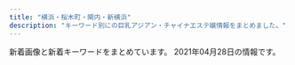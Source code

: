 ```yaml
---
title: "横浜・桜木町・関内・新横浜"
description: "キーワード別にの巨乳アジアン・チャイナエステ嬢情報をまとめました。"
---
```


新着画像と新着キーワードをまとめています。
2021年04月28日の情報です。

<DmmAffiliateIns />
<KeywordTable
  shops={
    [
    {
        "name": "\u591c\u685c\uff5e\u3088\u3056\u304f\u3089\uff5e",
        "station": "JR\u95a2\u5185\u99c5\u5317\u53e3",
        "keywords": {},
        "url": "http://e-yozakura.xyz/",
        "img_links": [
            "http://e-yozakura.xyz/images/r3.jpg",
            "http://e-yozakura.xyz/images/bj_03.jpg",
            "http://e-yozakura.xyz/images/ll.jpg",
            "http://e-yozakura.xyz/images/m1.jpg",
            "http://e-yozakura.xyz/images/r4.jpg",
            "http://e-yozakura.xyz/images/g2.jpg",
            "http://e-yozakura.xyz/images/ai.jpg",
            "http://e-yozakura.xyz/images/r1.jpg",
            "http://e-yozakura.xyz/images/g0.jpg",
            "http://e-yozakura.xyz/images/top.jpg",
            "http://e-yozakura.xyz/images/g5.jpg",
            "http://e-yozakura.xyz/images/hua.jpg",
            "http://e-yozakura.xyz/images/g4.jpg",
            "http://e-yozakura.xyz/images/yuk.jpg",
            "http://e-yozakura.xyz/images/tite-staff.jpg",
            "http://e-yozakura.xyz/images/g9.jpg",
            "http://e-yozakura.xyz/images/bj_01.jpg",
            "http://e-yozakura.xyz/images/r5.jpg",
            "http://e-yozakura.xyz/images/slide3.png",
            "http://e-yozakura.xyz/images/sa.jpg",
            "http://e-yozakura.xyz/images/slide2.png",
            "http://e-yozakura.xyz/images/news03.png",
            "http://e-yozakura.xyz/images/g1.jpg",
            "http://e-yozakura.xyz/images/g8.jpg",
            "http://e-yozakura.xyz/images/slide1.png",
            "http://e-yozakura.xyz/images/htm.jpg",
            "http://e-yozakura.xyz/images/hh.jpg",
            "http://e-yozakura.xyz/images/r2.jpg",
            "http://e-yozakura.xyz/images/yuka.jpg",
            "http://e-yozakura.xyz/images/r6.jpg",
            "http://e-yozakura.xyz/images/mobile.png",
            "http://e-yozakura.xyz/images/12.jpg",
            "http://e-yozakura.xyz/images/r7.jpg",
            "http://e-yozakura.xyz/images/t.jpg",
            "http://e-yozakura.xyz/images/news01.png",
            "http://e-yozakura.xyz/images/r8.jpg"
        ]
    },
    {
        "img_links": [
            "http://est-hanamizuki.com/images/m2.jpg",
            "http://est-hanamizuki.com/images/m1.jpg",
            "http://est-hanamizuki.com/images/g33.jpg",
            "http://est-hanamizuki.com/images/g2.jpg",
            "http://est-hanamizuki.com/images/g13.jpg",
            "http://est-hanamizuki.com/images/g12.jpg",
            "http://est-hanamizuki.com/images/info.png",
            "http://est-hanamizuki.com/images/g23.jpg",
            "http://est-hanamizuki.com/images/g1.jpg",
            "http://est-hanamizuki.com/images/g3.jpg",
            "http://est-hanamizuki.com/images/g22.jpg",
            "http://est-hanamizuki.com/images/news1.png",
            "http://est-hanamizuki.com/images/11.png",
            "http://est-hanamizuki.com/images/m3.jpg",
            "http://est-hanamizuki.com/images/r111.jpg",
            "http://est-hanamizuki.com/images/mobile.jpg",
            "http://est-hanamizuki.com/images/zi_staff.png",
            "http://est-hanamizuki.com/images/g32.jpg",
            "http://est-hanamizuki.com/images/erika2.jpg",
            "http://est-hanamizuki.com/images/head.jpg",
            "http://est-hanamizuki.com/images/m4.jpg",
            "http://est-hanamizuki.com/images/erika.jpg"
        ],
        "keywords": {},
        "station": "JR\u6771\u795e\u5948\u5ddd\u99c5\u897f\u53e3",
        "name": "\u82b1\u6c34\u6728",
        "url": "http://est-hanamizuki.com/"
    },
    {
        "station": "JR\u95a2\u5185\u99c5\u5357\u53e3",
        "name": "Baby Heart \uff5e\u30d9\u30a4\u30d3\u30fc\u30cf\u30fc\u30c8\uff5e",
        "keywords": {
            "C": 3,
            "96": 1,
            "E": 1,
            "87": 1,
            "85": 1,
            "88": 1,
            "86": 3,
            "80": 1,
            "D": 2,
            "\u30bb\u30af\u30b7\u30fc": 1,
            "99": 1
        },
        "url": "http://babyheart.info/",
        "img_links": [
            "http://babyheart.info/staffPhoto/s20210427121910.jpg",
            "http://babyheart.info/js/sliderLine/slide_prev.png",
            "http://babyheart.info/staffPhoto/b20210110172549.jpg",
            "http://babyheart.info/staffPhoto/s20201102210807.jpg",
            "http://babyheart.info/staffPhoto/s20201102195459.jpg",
            "http://babyheart.info/staffPhoto/b20210209231643.jpg",
            "http://babyheart.info/staffPhoto/b20201102195459.jpg",
            "http://babyheart.info/staffPhoto/s20210209231643.jpg",
            "http://babyheart.info/js/sliderLine/slide_next.png",
            "http://babyheart.info/staffPhoto/s20201102132433.jpg",
            "http://babyheart.info/staffPhoto/s20201102165737.jpg",
            "http://babyheart.info/staffPhoto/b20201102210807.jpg",
            "http://babyheart.info/staffPhoto/s20201113143808.jpg",
            "http://babyheart.info/staffPhoto/s20210110172549.jpg",
            "http://babyheart.info/images/slider1/03.jpg",
            "http://babyheart.info/uploadfiles/Image/campaignBabyheartInfo.jpg",
            "http://babyheart.info/staffPhoto/s20201102165304.jpg",
            "http://babyheart.info/staffPhoto/b20201113143808.jpg",
            "http://babyheart.info/images/mobile.jpg",
            "http://babyheart.info/staffPhoto/b20201113143406.jpg",
            "http://babyheart.info/staffPhoto/b20201102165304.jpg",
            "http://babyheart.info/images/gallery1.jpg",
            "http://babyheart.info/staffPhoto/s20201113143406.jpg",
            "http://babyheart.info/staffPhoto/b20210427121910.jpg",
            "http://babyheart.info/images/slider1/02.jpg",
            "http://babyheart.info/staffPhoto/b20201102132433.jpg",
            "http://babyheart.info/staffPhoto/b20201102165737.jpg",
            "http://babyheart.info/images/returnBtn.png"
        ]
    },
    {
        "keywords": {
            "87": 36,
            "86": 15,
            "85": 3,
            "D": 45,
            "C": 40
        },
        "station": "JR\u95a2\u5185\u99c5\u5317\u53e3",
        "url": "http://www.relax-colorful.com/",
        "img_links": [
            "http://www.relax-colorful.com/files/055-02.jpg",
            "http://www.relax-colorful.com/files/067.jpg",
            "http://www.relax-colorful.com/images/staff1a.jpg",
            "http://www.relax-colorful.com/files/067-02.jpg",
            "http://www.relax-colorful.com/files/087.jpg",
            "http://www.relax-colorful.com/files/069-02.jpg",
            "http://www.relax-colorful.com/files/069.jpg",
            "http://www.relax-colorful.com/images/pick.jpg",
            "http://www.relax-colorful.com/files/092-02.jpg",
            "http://www.relax-colorful.com/files/092.jpg",
            "http://www.relax-colorful.com/images/koko_200x40.png",
            "http://www.relax-colorful.com/files/089-03.jpg",
            "http://www.relax-colorful.com/files/095-02.jpg",
            "http://www.relax-colorful.com/files/091-03.jpg",
            "http://www.relax-colorful.com/files/053.jpg",
            "http://www.relax-colorful.com/files/053-02.jpg",
            "http://www.relax-colorful.com/files/080.jpg",
            "http://www.relax-colorful.com/files/053-03.jpg",
            "http://www.relax-colorful.com/files/092-03.jpg",
            "http://www.relax-colorful.com/images/news2.jpg",
            "http://www.relax-colorful.com/files/080-03.jpg",
            "http://www.relax-colorful.com/files/091.jpg",
            "http://www.relax-colorful.com/files/095-03.jpg",
            "http://www.relax-colorful.com/files/087-03.jpg",
            "http://www.relax-colorful.com/files/040-03.jpg",
            "http://www.relax-colorful.com/files/077-03.jpg",
            "http://www.relax-colorful.com/files/093-1-03.jpg",
            "http://www.relax-colorful.com/files/082-03.jpg",
            "http://www.relax-colorful.com/images/att.jpg",
            "http://www.relax-colorful.com/files/093-1.jpg",
            "http://www.relax-colorful.com/files/073-03.jpg",
            "http://www.relax-colorful.com/images/news1.jpg",
            "http://www.relax-colorful.com/files/094-03.jpg",
            "http://www.relax-colorful.com/files/094.jpg",
            "http://www.relax-colorful.com/images/news.jpg",
            "http://www.relax-colorful.com/images/staff_line.jpg",
            "http://www.relax-colorful.com/images/backlist.jpg",
            "http://www.relax-colorful.com/files/067-03.jpg",
            "http://www.relax-colorful.com/files/060-03.jpg",
            "http://www.relax-colorful.com/files/091-02.jpg",
            "http://www.relax-colorful.com/images/bjs3.jpg",
            "http://www.relax-colorful.com/files/060-02.jpg",
            "http://www.relax-colorful.com/files/089.jpg",
            "http://www.relax-colorful.com/files/073.jpg",
            "http://www.relax-colorful.com/files/090-02.jpg",
            "http://www.relax-colorful.com/files/080-02.jpg",
            "http://www.relax-colorful.com/files/040-02.jpg",
            "http://www.relax-colorful.com/files/055.jpg",
            "http://www.relax-colorful.com/files/060.jpg",
            "http://www.relax-colorful.com/files/082.jpg",
            "http://www.relax-colorful.com/images/staff1b.jpg",
            "http://www.relax-colorful.com/images/mobile.jpg",
            "http://www.relax-colorful.com/files/073-02.jpg",
            "http://www.relax-colorful.com/files/055-03.jpg",
            "http://www.relax-colorful.com/files/093-1-02.jpg",
            "http://www.relax-colorful.com/files/077.jpg",
            "http://www.relax-colorful.com/images/staff1.jpg",
            "http://www.relax-colorful.com/files/040.jpg",
            "http://www.relax-colorful.com/files/089-02.jpg",
            "http://www.relax-colorful.com/files/094-02.jpg",
            "http://www.relax-colorful.com/files/077-02.jpg",
            "http://www.relax-colorful.com/files/090-03.jpg",
            "http://www.relax-colorful.com/images/top.jpg",
            "http://www.relax-colorful.com/files/095.jpg",
            "http://www.relax-colorful.com/files/087-02.jpg",
            "http://www.relax-colorful.com/files/090.jpg",
            "http://www.relax-colorful.com/files/082-02.jpg",
            "http://www.relax-colorful.com/images/girl_bt.jpg",
            "http://www.relax-colorful.com/files/069-03.jpg"
        ],
        "name": "Colorful\uff5e\u30ab\u30e9\u30d5\u30eb\uff5e"
    },
    {
        "name": "\u78a7\u3044\u9ce5",
        "url": "http://www.aoitori.mesthe.com/",
        "station": "JR\u95a2\u5185\u99c5\u5317\u53e3",
        "keywords": {
            "87": 1,
            "88": 2,
            "86": 2,
            "D": 4
        },
        "img_links": [
            "http://www.aoitori.mesthe.com/images/infor.png",
            "http://www.aoitori.mesthe.com/images/shop/shop01.jpg",
            "http://www.aoitori.mesthe.com/images/top.png",
            "http://www.aoitori.mesthe.com/files/002-02.jpg",
            "http://www.aoitori.mesthe.com/files/007-02.jpg",
            "http://www.aoitori.mesthe.com/files/006-02.jpg",
            "http://www.aoitori.mesthe.com/images/bj3.png",
            "http://www.aoitori.mesthe.com/images/girl-z2.jpg",
            "http://www.aoitori.mesthe.com/files/005.jpg",
            "http://www.aoitori.mesthe.com/files/007.jpg",
            "http://www.aoitori.mesthe.com/files/003-02.jpg",
            "http://www.aoitori.mesthe.com/images/girl-z1.jpg",
            "http://www.aoitori.mesthe.com/images/shop/shop04.jpg",
            "http://www.aoitori.mesthe.com/images/tit-infor.png",
            "http://www.aoitori.mesthe.com/files/006.jpg",
            "http://www.aoitori.mesthe.com/images/staff_line.png",
            "http://www.aoitori.mesthe.com/files/005-02.jpg",
            "http://www.aoitori.mesthe.com/images/shop/shop02.jpg",
            "http://www.aoitori.mesthe.com/images/top_sche.png",
            "http://www.aoitori.mesthe.com/images/shop/shop03.jpg",
            "http://www.aoitori.mesthe.com/images/mobile.png",
            "http://www.aoitori.mesthe.com/images/link_line.png",
            "http://www.aoitori.mesthe.com/files/003.jpg",
            "http://www.aoitori.mesthe.com/files/002.jpg"
        ]
    },
    {
        "url": "http://www.muse.mensest.com/",
        "img_links": [
            "http://www.muse.mensest.com/files/005.jpg",
            "http://www.muse.mensest.com/images/top.jpg",
            "http://www.muse.mensest.com/files/002.jpg",
            "http://www.muse.mensest.com/files/001.jpg",
            "http://www.muse.mensest.com/images/tit_new.png",
            "http://www.muse.mensest.com/photo_news/upimg/32287607e6deea8b73_0.jpg",
            "http://www.muse.mensest.com/photo_news/upimg/32287607e6deea8b73_1.jpg",
            "http://www.muse.mensest.com/images/tit_therapist.png",
            "http://www.muse.mensest.com/images/sp_tit_therapist.png",
            "http://www.muse.mensest.com/images/img_tel.png",
            "http://www.muse.mensest.com/files/004.jpg",
            "http://www.muse.mensest.com/files/003.jpg",
            "http://www.muse.mensest.com/images/sp_tit_new.png",
            "http://www.muse.mensest.com/images/maining.jpg",
            "http://www.muse.mensest.com/images/sp_top.jpg"
        ],
        "keywords": {
            "87": 24,
            "C": 6,
            "86": 6,
            "D": 24
        },
        "name": "\u7f8e\u4eba\u9b5a",
        "station": "JR\u6771\u795e\u5948\u5ddd\u99c5\u897f\u53e3"
    },
    {
        "station": "JR\u95a2\u5185\u99c5\u5317\u53e3",
        "name": "St.Playa \uff5e\u8056\u30d7\u30e9\u30e4\uff5e",
        "url": "http://www.playa.work/",
        "keywords": {},
        "img_links": [
            "http://www.playa.work/images/head.jpg",
            "http://www.playa.work/images/4.jpg",
            "http://www.playa.work/images/b2.jpg",
            "http://www.playa.work/images/1.jpg",
            "http://www.playa.work/img/nana1.jpg",
            "http://www.playa.work/images/int1.png",
            "http://www.playa.work/images/5.jpg",
            "http://www.playa.work/img/koko1.jpg",
            "http://www.playa.work/images/main_top.jpg",
            "http://www.playa.work/img/risa1.jpg",
            "http://www.playa.work/img/emi1.jpg",
            "http://www.playa.work/img/yuri1.jpg",
            "http://www.playa.work/images/b1.jpg",
            "http://www.playa.work/images/b3.jpg",
            "http://www.playa.work/images/s1.png",
            "http://www.playa.work/images/ta.jpg",
            "http://www.playa.work/images/int2.png",
            "http://www.playa.work/images/staff_t.jpg",
            "http://www.playa.work/images/2.jpg",
            "http://www.playa.work/images/news.png",
            "http://www.playa.work/images/main_footer.jpg",
            "http://www.playa.work/images/6.jpg",
            "http://www.playa.work/images/interior_t.jpg",
            "http://www.playa.work/images/mobile.jpg",
            "http://www.playa.work/images/3.jpg",
            "http://www.playa.work/img/rumi1.jpg"
        ]
    },
    {
        "keywords": {
            "E": 9,
            "86": 18,
            "D": 9
        },
        "name": "NaNa \uff5e\u30ca\u30ca\uff5e",
        "url": "http://relax-massage.blue/",
        "station": "\u95a2\u5185\u99c5\u5317\u53e3",
        "img_links": [
            "http://relax-massage.blue/images/evetop.png",
            "http://relax-massage.blue/images/top.png",
            "http://relax-massage.blue/images/news.png",
            "http://relax-massage.blue/images/cg021.jpg",
            "http://relax-massage.blue/images/cg07.jpg",
            "http://relax-massage.blue/images/cg03.jpg",
            "http://relax-massage.blue/images/cg01.jpg",
            "http://relax-massage.blue/images/cg06.jpg",
            "http://relax-massage.blue/images/staff_s.png",
            "http://relax-massage.blue/images/kan.jpg",
            "http://relax-massage.blue/images/cg05.jpg",
            "http://relax-massage.blue/images/cg02.jpg"
        ]
    },
    {
        "name": "\u30c1\u30a7\u30ea\u30fc",
        "url": "http://sh-riraku31.xyz/",
        "img_links": [
            "http://sh-riraku31.xyz/templets/default/picture/top1.jpg",
            "http://sh-riraku31.xyz/uploads/allimg/180703/1-1PF3111J3201.png",
            "http://sh-riraku31.xyz/uploads/201005/1-201005162010396.jpg",
            "http://sh-riraku31.xyz/uploads/201005/1-2010051621224F.jpg",
            "http://sh-riraku31.xyz/templets/default/picture/girl-z2.jpg",
            "http://sh-riraku31.xyz/uploads/201005/1-2010051J6062Y.jpg",
            "http://sh-riraku31.xyz/uploads/201005/1-2010051J55CA.jpg",
            "http://sh-riraku31.xyz/uploads/201005/1-201005162114248.jpg",
            "http://sh-riraku31.xyz/templets/default/picture/s_news.jpg",
            "http://sh-riraku31.xyz/templets/default/picture/girl-z1.jpg",
            "http://sh-riraku31.xyz/templets/default/picture/staff01.jpg",
            "http://sh-riraku31.xyz/uploads/allimg/180629/1-1P629115504250.png",
            "http://sh-riraku31.xyz/uploads/201005/1-201005162101U5.jpg",
            "http://sh-riraku31.xyz/uploads/201005/1-20100516201cK.jpg",
            "http://sh-riraku31.xyz/uploads/201005/1-201005162052635.jpg",
            "http://sh-riraku31.xyz/templets/default/picture/top.jpg"
        ],
        "station": "JR\u6a2a\u6d5c\u99c5\u5317\u897f\u53e3",
        "keywords": {
            "84": 1,
            "C": 11,
            "86": 1,
            "85": 2,
            "D": 3
        }
    },
    {
        "keywords": {},
        "img_links": [
            "http://xn--vckg5a5c7c8c1czd.xyz/img/nav-004.png",
            "http://xn--vckg5a5c7c8c1czd.xyz/img/nav-005.png",
            "http://xn--vckg5a5c7c8c1czd.xyz/img/a6.jpg",
            "http://xn--vckg5a5c7c8c1czd.xyz/img/cg02.png",
            "http://xn--vckg5a5c7c8c1czd.xyz/img/cg05.png",
            "http://xn--vckg5a5c7c8c1czd.xyz/img/top01.png",
            "http://xn--vckg5a5c7c8c1czd.xyz/img/cg01.png",
            "http://xn--vckg5a5c7c8c1czd.xyz/img/cg03.png",
            "http://xn--vckg5a5c7c8c1czd.xyz/img/no.png",
            "http://xn--vckg5a5c7c8c1czd.xyz/img/cg07.png",
            "http://xn--vckg5a5c7c8c1czd.xyz/img/nav-002.png",
            "http://xn--vckg5a5c7c8c1czd.xyz/img/a3.jpg",
            "http://xn--vckg5a5c7c8c1czd.xyz/img/a1.jpg",
            "http://xn--vckg5a5c7c8c1czd.xyz/img/cg10.png",
            "http://xn--vckg5a5c7c8c1czd.xyz/img/a2.jpg",
            "http://xn--vckg5a5c7c8c1czd.xyz/img/cg06.png",
            "http://xn--vckg5a5c7c8c1czd.xyz/img/nav-001.png",
            "http://xn--vckg5a5c7c8c1czd.xyz/img/a4.jpg",
            "http://xn--vckg5a5c7c8c1czd.xyz/img/nav-003.png",
            "http://xn--vckg5a5c7c8c1czd.xyz/img/nav-006.png",
            "http://xn--vckg5a5c7c8c1czd.xyz/img/tel.png",
            "http://xn--vckg5a5c7c8c1czd.xyz/img/a5.jpg"
        ],
        "name": "\u30a2\u30ed\u30de\u30db\u30fc\u30e0",
        "url": "http://xn--vckg5a5c7c8c1czd.xyz/",
        "station": "\u30bb\u30f3\u30bf\u30fc\u5317\u99c5"
    },
    {
        "name": "\u30e9\u30c3\u30ad\u30fc",
        "keywords": {},
        "url": "http://lucky.est-u.com/",
        "station": "\u9ec4\u91d1\u753a\u99c5",
        "img_links": [
            "http://lucky.est-u.com/staff/moe/1.jpg",
            "http://lucky.est-u.com/images/s8.jpg",
            "http://lucky.est-u.com/images/index_06.jpg",
            "http://lucky.est-u.com/images/index_11.jpg",
            "http://lucky.est-u.com/images/index_10.jpg",
            "http://lucky.est-u.com/images/index_05.jpg",
            "http://lucky.est-u.com/images/new_10.jpg",
            "http://lucky.est-u.com/images/s9.jpg",
            "http://lucky.est-u.com/staff/aya/1.jpg",
            "http://lucky.est-u.com/staff/rio/1.jpg",
            "http://lucky.est-u.com/images/staff_08.jpg",
            "http://lucky.est-u.com/images/new_08.jpg",
            "http://lucky.est-u.com/images/index_04.jpg",
            "http://lucky.est-u.com/images/staff_06.jpg",
            "http://lucky.est-u.com/images/index_02.jpg"
        ]
    },
    {
        "img_links": [
            "https://static.wixstatic.com/media/035244_257ed5e146d64042bf444af357418e18~mv2.jpg",
            "https://static.wixstatic.com/media/11062b_4b7c9a8e48334d5aad2fd274fddba3bc~mv2.jpg",
            "https://static.wixstatic.com/media/11062b_808b40c463104f22943c284c625d31c3f000.jpg",
            "https://static.wixstatic.com/media/11062b_2042bb7351284f0f982e4787d37415e6f000.jpg",
            "https://static.parastorage.com/services/linguist-flags/1.480.0/assets/flags/square/JPN.png",
            "https://static.wixstatic.com/media/c0eb72_8927f525542049b4a175526f2f5b36a4~mv2.png",
            "https://static.wixstatic.com/media/c0eb72_5abd6c30d02b4fdea8659795b145f5bb~mv2.jpg",
            "https://static.wixstatic.com/media/c0eb72_1a119da1d01942b7a33671df6c2b1159~mv2_d_1600_1200_s_2.jpg",
            "https://static.wixstatic.com/media/c0eb72_8725bcdefd1c4f90850e9178dd71fe41~mv2.png",
            "https://static.wixstatic.com/media/11062b_62f0356712544a87b392417662c4658df000.jpg",
            "https://static.parastorage.com/services/linguist-flags/1.480.0/assets/flags/square/CHN.png",
            "https://static.wixstatic.com/media/af7a8b002af842f8bab87691c1d8640f.jpg",
            "https://static.wixstatic.com/media/c0eb72_20782149934c4a6d85543ab1c66cd198~mv2.png",
            "https://static.wixstatic.com/media/c0eb72_40820ead73a84600a3e5fd095c420086~mv2.png",
            "https://static.parastorage.com/services/linguist-flags/1.480.0/assets/flags/square/USA.png"
        ],
        "name": "\u65b0\u53f0\u5317",
        "station": "\u685c\u6728\u753a\u99c5\u53572\u756a\u51fa\u53e3",
        "keywords": {},
        "url": "https://www.shin-taipei-massage.com/"
    },
    {
        "station": "JR\u95a2\u5185\u99c5\u5357\u53e3",
        "img_links": [
            "http://latte.iest.xyz/css/nav/nav-001.png",
            "http://latte.iest.xyz/css/nav/nav-002.png",
            "http://latte.iest.xyz/css/osusume01.jpg",
            "http://latte.iest.xyz/css/nav/nav-003.png",
            "http://latte.iest.xyz/css/nav/nav-006.png",
            "http://latte.iest.xyz/css/staff/staff02.jpg",
            "http://latte.iest.xyz/css/staff/staff01.jpg",
            "http://latte.iest.xyz/css/staff/staff06.jpg",
            "http://latte.iest.xyz/css/head-change.jpg",
            "http://latte.iest.xyz/css/tel01.png",
            "http://latte.iest.xyz/css/nav/nav-005.png",
            "http://latte.iest.xyz/css/nav/nav-004.png",
            "http://latte.iest.xyz/css/top03.jpg"
        ],
        "name": "\u68ee\u7f85",
        "url": "http://latte.iest.xyz/",
        "keywords": {
            "88": 1,
            "D": 3,
            "89": 2
        }
    },
    {
        "img_links": [
            "http://massage-esthe.blue/img/a6.jpg",
            "http://massage-esthe.blue/img/st9.jpg",
            "http://massage-esthe.blue/img/rect.jpg",
            "http://massage-esthe.blue/img/st5.jpg",
            "http://massage-esthe.blue/img/r1.jpg",
            "http://massage-esthe.blue/img/r2.jpg",
            "http://massage-esthe.blue/img/acct.jpg",
            "http://massage-esthe.blue/img/sta6.jpg",
            "http://massage-esthe.blue/img/st11.jpg",
            "http://massage-esthe.blue/img/lint.jpg",
            "http://massage-esthe.blue/img/sta3.jpg",
            "http://massage-esthe.blue/img/sta2.jpg",
            "http://massage-esthe.blue/img/a2.jpg",
            "http://massage-esthe.blue/img/syst.jpg",
            "http://massage-esthe.blue/img/a1.jpg",
            "http://massage-esthe.blue/img/st3.jpg",
            "http://massage-esthe.blue/img/r3.jpg",
            "http://massage-esthe.blue/img/st7.jpg",
            "http://massage-esthe.blue/img/stat.jpg",
            "http://massage-esthe.blue/img/a4.jpg",
            "http://massage-esthe.blue/img/no.png",
            "http://massage-esthe.blue/img/st10.jpg",
            "http://massage-esthe.blue/img/sta12.jpg",
            "http://massage-esthe.blue/img/st12.jpg",
            "http://massage-esthe.blue/img/st2.jpg",
            "http://massage-esthe.blue/img/a3.jpg",
            "http://massage-esthe.blue/img/sta7.jpg",
            "http://massage-esthe.blue/img/a5.jpg",
            "http://massage-esthe.blue/img/st6.jpg",
            "http://massage-esthe.blue/img/r4.jpg",
            "http://massage-esthe.blue/img/fla.jpg",
            "http://massage-esthe.blue/img/sta10.jpg",
            "http://massage-esthe.blue/img/sta5.jpg",
            "http://massage-esthe.blue/img/root.jpg",
            "http://massage-esthe.blue/img/stal.png",
            "http://massage-esthe.blue/img/top.jpg",
            "http://massage-esthe.blue/img/st1.jpg",
            "http://massage-esthe.blue/img/bb.png",
            "http://massage-esthe.blue/img/sta1.jpg"
        ],
        "keywords": {
            "D": 10
        },
        "url": "http://massage-esthe.blue/",
        "name": "37\u2103",
        "station": "\u30bb\u30f3\u30bf\u30fc\u5317\u99c5"
    },
    {
        "station": "\u53cd\u753a\u99c5",
        "url": "http://morien.este.work/",
        "name": "\u68ee\u82d1",
        "img_links": [
            "http://morien.este.work/2/uploadimg/1594704743.jpg",
            "http://morien.este.work/2/uploadimg/1574764277.jpg",
            "http://morien.este.work/top.jpg",
            "http://morien.este.work/2/uploadimg/1577672563.jpg",
            "http://morien.este.work/2/uploadimg/1613996342.jpg",
            "http://morien.este.work/mens-esthe.png"
        ],
        "keywords": {
            "85": 6,
            "87": 6,
            "D": 24,
            "86": 6,
            "83": 6
        }
    },
    {
        "station": "JR\u6771\u795e\u5948\u5ddd\u99c5\u897f\u53e3",
        "img_links": [
            "http://chacha-es.info/images/link/mens-esthe2.png",
            "http://chacha-es.info/images/st/st_nana2.jpg",
            "http://chacha-es.info/images/st/st_risa1.jpg",
            "http://chacha-es.info/images/st/st_risa2.jpg",
            "http://chacha-es.info/images/line.jpg",
            "http://chacha-es.info/images/st/st_riri1.jpg",
            "http://chacha-es.info/images/st/st_emi1.jpg",
            "http://chacha-es.info/images/st/st_mimi3.jpg",
            "http://chacha-es.info/images/st/st_momo3.jpg",
            "http://chacha-es.info/images/st/st_rina1.jpg",
            "http://chacha-es.info/images/st/st_yuki1.jpg",
            "http://chacha-es.info/images/s_staff.png",
            "http://chacha-es.info/images/st/st_yuki3.jpg",
            "http://chacha-es.info/images/st/st_nana1.jpg",
            "http://chacha-es.info/images/top.png",
            "http://chacha-es.info/images/st/st_emi2.jpg",
            "http://chacha-es.info/images/st/st_momo4.jpg",
            "http://chacha-es.info/images/st/st_rei1.jpg",
            "http://chacha-es.info/images/st/st_ai2.jpg",
            "http://chacha-es.info/images/st/st_yuki4.jpg",
            "http://chacha-es.info/images/st/st_risa3.jpg",
            "http://chacha-es.info/images/st/st_ai1.jpg",
            "http://chacha-es.info/images/st/st_ai3.jpg",
            "http://chacha-es.info/images/st/st_momo1.jpg",
            "http://chacha-es.info/images/st/st_yuki2.jpg",
            "http://chacha-es.info/images/st/st_rina2.jpg",
            "http://chacha-es.info/images/st/st_momo2.jpg",
            "http://chacha-es.info/images/st/st_riri2.jpg",
            "http://chacha-es.info/images/st/st_sakura.jpg",
            "http://chacha-es.info/images/st/st_hana1.jpg"
        ],
        "keywords": {
            "85": 2,
            "D": 3
        },
        "name": "Moon\uff5e\u30e0\u30fc\u30f3\uff5e",
        "url": "http://chacha-es.info/"
    },
    {
        "url": "http://es-kannai.link",
        "keywords": {},
        "img_links": [
            "http://es-kannai.link/wp-content/uploads/2016/12/dd.png",
            "http://es-kannai.link/wp-content/themes/template-salon2/images/news-ttl.jpg",
            "http://es-kannai.link/wp-content/uploads/2021/04/IMG_5653-400x600.jpg",
            "http://es-kannai.link/wp-content/themes/template-salon2/images/campaign-bnr.png",
            "http://es-kannai.link/wp-content/uploads/2021/04/IMG_5652-250x376.jpg",
            "http://es-kannai.link/wp-content/uploads/2021/04/IMG_5650.jpg",
            "http://es-kannai.link/wp-content/uploads/2016/12/aa.jpg",
            "http://es-kannai.link/wp-content/uploads/2021/04/IMG_5649.jpg",
            "http://es-kannai.link/wp-content/uploads/2016/12/a.jpg",
            "http://es-kannai.link/wp-content/uploads/2021/04/IMG_5651-250x376.jpg",
            "http://es-kannai.link/wp-content/uploads/2021/04/IMG_5649-250x376.jpg",
            "http://es-kannai.link/wp-content/uploads/2021/04/IMG_5653-250x376.jpg",
            "http://es-kannai.link/wp-content/uploads/2021/04/IMG_5650-250x376.jpg",
            "http://es-kannai.link/wp-content/uploads/2016/12/aaa.jpg",
            "http://es-kannai.link/wp-content/uploads/2021/04/IMG_5653.jpg",
            "http://es-kannai.link/wp-content/uploads/2021/04/IMG_5652-400x600.jpg",
            "http://es-kannai.link/wp-content/uploads/2016/12/vvvv.png",
            "http://es-kannai.link/wp-content/uploads/2021/04/IMG_5652.jpg",
            "http://es-kannai.link/wp-content/uploads/2016/12/aaaa.jpg",
            "http://es-kannai.link/wp-content/uploads/2016/12/vvv.png",
            "http://es-kannai.link/wp-content/themes/template-salon2/images/info.png",
            "http://cdn.dino-es.com/images/logo/200x40DinoEs.png",
            "http://es-kannai.link/wp-content/themes/template-salon2/images/main-img.jpg",
            "http://es-kannai.link/wp-content/themes/template-salon2/images/newface-ttl.jpg",
            "http://es-kannai.link/wp-content/uploads/2016/12/d.png",
            "http://es-kannai.link/wp-content/uploads/2021/04/IMG_5650-400x600.jpg",
            "http://es-kannai.link/wp-content/uploads/2016/12/v.jpg",
            "http://es-kannai.link/wp-content/uploads/2016/12/vv.jpg",
            "http://es-kannai.link/wp-content/themes/template-salon2/images/m-info.png",
            "http://es-kannai.link/wp-content/uploads/2021/04/IMG_5651-400x600.jpg",
            "http://es-kannai.link/wp-content/uploads/2021/04/IMG_5651.jpg",
            "http://es-kannai.link/wp-content/uploads/2021/04/IMG_5649-400x600.jpg"
        ],
        "name": "Venus",
        "station": "JR\u95a2\u5185\u99c5\u5357\u53e3"
    },
    {
        "name": "Hi Baby\uff5e\u30cf\u30a4\u30d9\u30a4\u30d3\u30fc",
        "img_links": [
            "http://www.dokidoki.iesjp.com/photo_news/upimg/68060605c314e584d7_0.jpg",
            "http://www.dokidoki.iesjp.com/files/001.jpg",
            "http://www.dokidoki.iesjp.com/photo_news/upimg/63959606d4783b9bf8_0.jpg",
            "http://www.dokidoki.iesjp.com/files/003.jpg",
            "http://www.dokidoki.iesjp.com/files/006.jpg",
            "http://www.dokidoki.iesjp.com/files/002.jpg",
            "http://www.dokidoki.iesjp.com/files/008.jpg",
            "http://www.dokidoki.iesjp.com/files/007.jpg",
            "http://www.dokidoki.iesjp.com/files/005.jpg",
            "http://www.dokidoki.iesjp.com/photo_news/upimg/33692608645fdad7ca_0.jpg"
        ],
        "keywords": {
            "86": 4,
            "87": 24,
            "D": 28
        },
        "station": "JR\u6771\u795e\u5948\u5ddd\u99c5\u897f\u53e3",
        "url": "http://www.dokidoki.iesjp.com/"
    },
    {
        "name": "\u6674\u7a7a -\u306f\u308b\u304f-",
        "url": "http://haruku.est888.com/",
        "keywords": {
            "91": 3,
            "E": 3,
            "88": 3,
            "89": 3,
            "D": 6
        },
        "img_links": [
            "http://haruku.est888.com/static/picture/staff02.jpg",
            "http://haruku.est888.com/static/picture/staff03.jpg",
            "http://haruku.est888.com/static/picture/staff01.jpg"
        ],
        "station": "JR\u6771\u795e\u5948\u5ddd\u99c5\u897f\u53e3"
    },
    {
        "url": "http://relacute.ies.bz/",
        "img_links": [
            "http://relacute.ies.bz/photos/sites/29/2021/04/2021040802361733.jpg",
            "http://relacute.ies.bz/photos/sites/29/2020/10/2020101804232462.jpg",
            "http://relacute.ies.bz/images/s_news.jpg",
            "http://relacute.ies.bz/photos/sites/29/2021/04/202104260223304.jpg",
            "http://relacute.ies.bz/photos/sites/29/2021/03/2021030402170757.jpg",
            "http://kakure-yu.a2.webnavi.work/upload/sites/29/2021/04/202104290308136.jpg",
            "http://relacute.ies.bz/photos/sites/29/2020/06/2020061906073550.jpg",
            "http://relacute.ies.bz/images/s_staff.jpg",
            "http://relacute.ies.bz/photos/sites/29/2021/04/202104290308136.jpg",
            "http://relacute.ies.bz/images/mobile.jpg",
            "http://kakure-yu.a2.webnavi.work/upload/sites/29/2021/04/202104260223304.jpg",
            "http://relacute.ies.bz/photos/sites/29/2021/01/202101180426140.jpg",
            "http://relacute.ies.bz/images/top.jpg",
            "http://relacute.ies.bz/photos/sites/29/2020/11/2020112204235072.jpg"
        ],
        "station": "JR\u4e2d\u5c71\u99c5\u5317\u53e3",
        "name": "RelaCute \u30ea\u30e9\u30ad\u30e5\u30fc\u30c8",
        "keywords": {
            "86": 2,
            "D": 6,
            "87": 1,
            "85": 3,
            "82": 1,
            "C": 1
        }
    },
    {
        "keywords": {
            "C": 14
        },
        "name": "\u30ec\u30a4\u30f3\u30dc\u30fc\u8679",
        "img_links": [
            "http://www.sh-riraku113.xyz/static/picture/top.png",
            "http://www.sh-riraku113.xyz/static/picture/tit-gat.png",
            "http://www.sh-riraku113.xyz/uploads/201005/1-201005161513F8.jpg",
            "http://www.sh-riraku113.xyz/static/picture/room2.png",
            "http://www.sh-riraku113.xyz/static/picture/room1.png",
            "http://www.sh-riraku113.xyz/static/picture/room3.png",
            "http://www.sh-riraku113.xyz/static/picture/tite-staff.png",
            "http://www.sh-riraku113.xyz/static/picture/infor.png",
            "http://www.sh-riraku113.xyz/uploads/201005/1-2010051615301I.jpg",
            "http://www.sh-riraku113.xyz/uploads/201005/1-201005161500127.jpg",
            "http://www.sh-riraku113.xyz/static/picture/tit-infor.png",
            "http://www.sh-riraku113.xyz/static/picture/room4.png",
            "http://www.sh-riraku113.xyz/uploads/201005/1-201005161544K5.jpg",
            "http://www.sh-riraku113.xyz/static/picture/tit-new.png",
            "http://www.sh-riraku113.xyz/static/picture/tit-pick.png",
            "http://www.sh-riraku113.xyz/static/picture/info.png"
        ],
        "url": "http://www.sh-riraku113.xyz/",
        "station": "JR\u6771\u795e\u5948\u5ddd\u99c5"
    },
    {
        "station": "JR\u65b0\u6a2a\u6d5c\u99c5\u5317\u53e3",
        "url": "http://www.rose-color.info/",
        "img_links": [
            "http://www.rose-color.info/public/image/20201210/20201210130347_71702.png",
            "http://www.rose-color.info/public/image/20210204/20210204004224_97903.png",
            "http://www.rose-color.info/public/image/20190509/20190509145323_81608.jpg",
            "http://www.rose-color.info/public/image/20210222/20210222102101_83200.png",
            "http://www.rose-color.info/public/image/20190922/20190922200457_51255.jpeg",
            "http://www.rose-color.info/public/image/20190509/20190509150501_74550.jpg",
            "http://www.rose-color.info/public/image/20201020/20201020184710_30595.png",
            "http://www.rose-color.info/img/gtop.jpg",
            "http://www.rose-color.info/public/image/20190509/20190509140857_11715.jpg",
            "http://www.rose-color.info/public/image/20210427/20210427120505_60105.jpg",
            "http://www.rose-color.info/public/image/20190509/20190509140925_63726.jpg",
            "http://www.rose-color.info/public/image/20190509/20190509151145_51237.jpg",
            "http://www.rose-color.info/img/sys.jpg",
            "http://www.rose-color.info/public/image/20190509/20190509145858_80062.jpg",
            "http://www.rose-color.info/public/image/20190509/20190509140913_93259.jpg",
            "http://www.rose-color.info/public/image/20190509/20190509145318_30201.jpg",
            "http://www.rose-color.info/public/image/20191025/20191025151602_11534.jpg",
            "http://www.rose-color.info/public/image/20190922/20190922200505_21149.jpeg",
            "http://www.rose-color.info/public/image/20210330/20210330112929_27404.jpg",
            "http://www.rose-color.info/public/image/20210419/20210419131246_25130.jpg",
            "http://www.rose-color.info/public/image/20210126/20210126011220_75981.png",
            "http://www.rose-color.info/public/image/20201107/20201107123935_72522.png",
            "http://www.rose-color.info/public/image/20190517/20190517212453_15511.jpg",
            "http://www.rose-color.info/public/image/20190509/20190509145904_79944.jpg",
            "http://www.rose-color.info/public/image/20190509/20190509140935_98972.jpg",
            "http://www.rose-color.info/public/image/20190509/20190509160519_55359.jpg",
            "http://www.rose-color.info/public/image/20210406/20210406185922_89679.png",
            "http://www.rose-color.info/img/link1.jpg",
            "http://www.rose-color.info/public/image/20201130/20201130144441_16819.jpg",
            "http://www.rose-color.info/public/image/20210419/20210419111655_62452.png",
            "http://www.rose-color.info/public/image/20210224/20210224003309_92092.jpg",
            "http://www.rose-color.info/public/image/20210422/20210422163400_91224.jpg",
            "http://www.rose-color.info/img/koko.png",
            "http://www.rose-color.info/public/image/20190924/20190924151957_88257.jpg",
            "http://www.rose-color.info/public/image/20200417/20200417025857_20118.png",
            "http://www.rose-color.info/public/image/20190509/20190509151712_73273.jpg",
            "http://www.rose-color.info/public/image/20201009/20201009005900_97376.jpg",
            "http://www.rose-color.info/public/image/20190517/20190517212433_70632.jpg",
            "http://www.rose-color.info/public/image/20190509/20190509151815_26133.jpg",
            "http://www.rose-color.info/img/gback.jpg",
            "http://www.rose-color.info/public/image/20190509/20190509150319_28745.jpg",
            "http://www.rose-color.info/img/link2.jpg"
        ],
        "keywords": {
            "89": 3,
            "F": 3,
            "E": 8,
            "86": 39,
            "85": 16,
            "C": 54,
            "87": 31,
            "D": 24
        },
        "name": "Rose Color\uff5e\u30ed\u30fc\u30ba\u30ab\u30e9\u30fc\uff5e"
    },
    {
        "img_links": [
            "https://kannai-mensesthe.com/images/main1.jpg",
            "https://kannai-mensesthe.com/button/home.png",
            "https://kannai-mensesthe.com/staff/sachi-s1.jpg",
            "https://hamamatsucho-esthe.work/icon/line.png",
            "https://kannai-mensesthe.com//images/footer-r.png",
            "https://kannai-mensesthe.com/room/esthe1.jpg",
            "https://kannai-mensesthe.com/images/footer-l.png",
            "https://kannai-mensesthe.com/staff/momo-l1.jpg",
            "https://kannai-mensesthe.com/room/2-l.jpg",
            "https://kannai-mensesthe.com/staff/ayumi-s1.jpg",
            "https://kannai-mensesthe.com/button/staff.png",
            "https://kannai-mensesthe.com/icon/twitter.png",
            "https://kannai-mensesthe.com/staff/momo-s1.jpg",
            "https://kannai-mensesthe.com/images/clear.png",
            "https://kannai-mensesthe.com/staff/sachi-l1.jpg",
            "https://kannai-mensesthe.com/staff/risa-l1.jpg",
            "https://kannai-mensesthe.com/2019/12/03/risa-s1.jpg",
            "https://kannai-mensesthe.com/icon/google_plus.png",
            "https://hamamatsucho-esthe.work/icon/twitter.png",
            "https://kannai-mensesthe.com/room/4-l.jpg",
            "https://kannai-mensesthe.com/room/esthe2.jpg",
            "https://kannai-mensesthe.com/room/1-s.jpg",
            "https://kannai-mensesthe.com/room/3-s.jpg",
            "https://kannai-mensesthe.com/icon/line.png",
            "https://hamamatsucho-esthe.work/icon/facebook.png",
            "https://kannai-mensesthe.com/icon/facebook.png",
            "https://kannai-mensesthe.com/2019/11/10/1.jpg",
            "https://kannai-mensesthe.com/staff/risa-s1.jpg",
            "https://kannai-mensesthe.com/images/flower.png",
            "https://kannai-mensesthe.com/room/esthe3.jpg",
            "https://kannai-mensesthe.com/room/2-s.jpg",
            "https://kannai-mensesthe.com/images/main-sp.jpg",
            "https://hamamatsucho-esthe.work/icon/google_plus.png",
            "https://kannai-mensesthe.com/room/3-l.jpg",
            "http://kannai-mensesthe.com/images/flower.png",
            "https://kannai-mensesthe.com/staff/ayumi-l1.jpg",
            "https://kannai-mensesthe.com/room/4-s.jpg",
            "https://kannai-mensesthe.com/room/1-l.jpg",
            "https://kannai-mensesthe.com/button/blog.png"
        ],
        "keywords": {
            "88": 5,
            "90": 15
        },
        "name": "Olive",
        "url": "http://kannai-mensesthe.com/",
        "station": "JR\u95a2\u5185\u99c5"
    },
    {
        "name": "\u697d\u3005\u30f4\u30a3\u30fc\u30ca\u30b9",
        "img_links": [
            "http://www.rakuraku-venus.xyz/images/light_img.jpg",
            "http://www.rakuraku-venus.xyz/images/shop/h2.jpg",
            "http://www.rakuraku-venus.xyz/images/nav/lanmu-staff.jpg",
            "http://www.rakuraku-venus.xyz/images/lan-t/images/lan-t_01.jpg",
            "http://www.rakuraku-venus.xyz/images/shop/r1.jpg",
            "http://www.rakuraku-venus.xyz/images/index-kai_07.jpg",
            "http://www.rakuraku-venus.xyz/images/staff/10/1.jpg",
            "http://www.rakuraku-venus.xyz/psd/off.jpg",
            "http://www.rakuraku-venus.xyz/images/nav/lanmu-acc.jpg",
            "http://www.rakuraku-venus.xyz/images/staff/11/ai.jpg",
            "http://www.rakuraku-venus.xyz/images/shop/h4.jpg",
            "http://www.rakuraku-venus.xyz/images/index-f.jpg",
            "http://www.rakuraku-venus.xyz/images/index-kai_05.jpg",
            "http://www.rakuraku-venus.xyz/images/staff/11/minami2.jpg",
            "http://www.rakuraku-venus.xyz/images/nav/lanmu-job.jpg",
            "http://www.rakuraku-venus.xyz/images/index-kai_08.jpg",
            "http://www.rakuraku-venus.xyz/images/index-kai_03.jpg",
            "http://www.rakuraku-venus.xyz/images/index-kai_16.jpg",
            "http://www.rakuraku-venus.xyz/images/nav/lanmu-sys.jpg",
            "http://www.rakuraku-venus.xyz/images/index-kai_13.jpg",
            "http://www.rakuraku-venus.xyz/images/shop/h3.jpg",
            "http://www.rakuraku-venus.xyz/images/staff/11/koko.jpg",
            "http://www.rakuraku-venus.xyz/images/index-kai_13a.jpg"
        ],
        "station": "JR\u6771\u795e\u5948\u5ddd\u99c5",
        "keywords": {},
        "url": "http://www.rakuraku-venus.xyz/"
    },
    {
        "keywords": {
            "86": 6,
            "84": 3,
            "85": 6,
            "83": 3
        },
        "img_links": [
            "http://pink.msa.jp/images/staff_03.jpg",
            "http://pink.msa.jp/images/staff_bj1.png",
            "http://pink.msa.jp/layer/images/top/top_06.jpg",
            "http://pink.msa.jp/layer/images/top/top_05.jpg",
            "http://pink.msa.jp/images/ser4.jpg",
            "http://pink.msa.jp/images/ser2.jpg",
            "http://pink.msa.jp/layer/images/top/top_08.png",
            "http://pink.msa.jp/layer/images/top/top_01.jpg",
            "http://pink.msa.jp/images/ser1.jpg",
            "http://pink.msa.jp/images/staff_02.jpg",
            "http://pink.msa.jp/images/info.png",
            "http://pink.msa.jp/images/top1.jpg",
            "http://pink.msa.jp/layer/images/top/top_03.jpg",
            "http://pink.msa.jp/layer/images/top.jpg",
            "http://pink.msa.jp/images/staff_07.jpg",
            "http://pink.msa.jp/images/staff_06.jpg",
            "http://pink.msa.jp/images/top2.jpg",
            "http://pink.msa.jp/images/staff_04.jpg",
            "http://pink.msa.jp/images/s_info.png",
            "http://pink.msa.jp/images/1.jpg",
            "http://pink.msa.jp/layer/images/top/top_04.jpg",
            "http://pink.msa.jp/images/staff_08.jpg",
            "http://pink.msa.jp/images/ser3.jpg",
            "http://pink.msa.jp/images/wenzi-staff.png",
            "http://pink.msa.jp/images/s_service.png",
            "http://pink.msa.jp/images/staff_bj4.png",
            "http://pink.msa.jp/layer/images/top/top_02.jpg"
        ],
        "station": "JR\u95a2\u5185\u99c5\u5357\u53e3",
        "name": "\u30d4\u30f3\u30af",
        "url": "http://pink.msa.jp/"
    },
    {
        "name": "Sunflower\uff5e\u30b5\u30f3\u30d5\u30e9\u30ef\u30fc\uff5e",
        "station": "JR\u95a2\u5185\u99c5\u5317\u53e3",
        "url": "http://www.sunflower-kannai.com/",
        "keywords": {
            "87": 22,
            "86": 6,
            "D": 28
        },
        "img_links": [
            "http://www.sunflower-kannai.com/images/slider03.jpg",
            "http://www.sunflower-kannai.com/files/022.jpg",
            "http://www.sunflower-kannai.com/images/staff_t.jpg",
            "http://www.sunflower-kannai.com/images/slider04.jpg",
            "http://www.sunflower-kannai.com/images/int1.jpg",
            "http://www.sunflower-kannai.com/files/035-02.jpg",
            "http://www.sunflower-kannai.com/files/003.jpg",
            "http://www.sunflower-kannai.com/files/033.jpg",
            "http://www.sunflower-kannai.com/files/004-02.jpg",
            "http://www.sunflower-kannai.com/files/034-02.jpg",
            "http://www.sunflower-kannai.com/files/006-02.jpg",
            "http://www.sunflower-kannai.com/images/slider08.jpg",
            "http://www.sunflower-kannai.com/files/006.jpg",
            "http://www.sunflower-kannai.com/files/022-02.jpg",
            "http://www.sunflower-kannai.com/images/sys2.jpg",
            "http://www.sunflower-kannai.com/images/slider09.jpg",
            "http://www.sunflower-kannai.com/images/ta.jpg",
            "http://www.sunflower-kannai.com/images/staffback.jpg",
            "http://www.sunflower-kannai.com/images/sys1.jpg",
            "http://www.sunflower-kannai.com/images/slider02.jpg",
            "http://www.sunflower-kannai.com/images/faq_t.jpg",
            "http://www.sunflower-kannai.com/images/news.jpg",
            "http://www.sunflower-kannai.com/files/023.jpg",
            "http://www.sunflower-kannai.com/files/014.jpg",
            "http://www.sunflower-kannai.com/images/slider06.jpg",
            "http://www.sunflower-kannai.com/files/028.jpg",
            "http://www.sunflower-kannai.com/images/ac1.jpg",
            "http://www.sunflower-kannai.com/images/interior_t.jpg",
            "http://www.sunflower-kannai.com/images/int2.jpg",
            "http://www.sunflower-kannai.com/images/int3.jpg",
            "http://www.sunflower-kannai.com/images/slider01.jpg",
            "http://www.sunflower-kannai.com/images/slider05.jpg",
            "http://www.sunflower-kannai.com/files/013-02.jpg",
            "http://www.sunflower-kannai.com/files/028-02.jpg",
            "http://www.sunflower-kannai.com/files/003-02.jpg",
            "http://www.sunflower-kannai.com/images/info.jpg",
            "http://www.sunflower-kannai.com/files/026.jpg",
            "http://www.sunflower-kannai.com/images/head.jpg",
            "http://www.sunflower-kannai.com/files/014-02.jpg",
            "http://www.sunflower-kannai.com/files/011.jpg",
            "http://www.sunflower-kannai.com/files/035.jpg",
            "http://www.sunflower-kannai.com/files/026-02.jpg",
            "http://www.sunflower-kannai.com/files/034.jpg",
            "http://www.sunflower-kannai.com/files/011-02.jpg",
            "http://www.sunflower-kannai.com/files/023-02.jpg",
            "http://www.sunflower-kannai.com/files/033-02.jpg",
            "http://www.sunflower-kannai.com/images/tre.jpg",
            "http://www.sunflower-kannai.com/files/020.jpg",
            "http://www.sunflower-kannai.com/images/slider07.jpg",
            "http://www.sunflower-kannai.com/images/sys3.jpg",
            "http://www.sunflower-kannai.com/images/sys4.jpg",
            "http://www.sunflower-kannai.com/images/faq.jpg",
            "http://www.sunflower-kannai.com/files/013.jpg",
            "http://www.sunflower-kannai.com/files/004.jpg",
            "http://www.sunflower-kannai.com/files/020-02.jpg"
        ]
    },
    {
        "img_links": [
            "http://shinyu.iest.jp/images/top/top_03.jpg",
            "http://shinyu.iest.jp/images/page_top.png",
            "http://shinyu.iest.jp/images/top/top_04.jpg",
            "http://shinyu.iest.jp/images/top/top_05.jpg",
            "http://shinyu.iest.jp/images/staff_image/staf_05a.jpg",
            "http://shinyu.iest.jp/images/home/top.jpg",
            "http://shinyu.iest.jp/images/top/top_06.jpg",
            "http://shinyu.iest.jp/images/top/top_08.png",
            "http://shinyu.iest.jp/images/top/top_01.jpg",
            "http://shinyu.iest.jp/images/top/top_02.jpg"
        ],
        "keywords": {},
        "station": "JR\u95a2\u5185\u99c5\u5357\u53e3",
        "url": "http://shinyu.iest.jp/",
        "name": "\u5fc3\u7652 shinyu"
    },
    {
        "name": "\u7652\u3057\u306e\u697d\u5712",
        "station": "JR\u6771\u795e\u5948\u5ddd\u99c5\u897f\u53e3",
        "url": "http://www.ipuyvyta.xyz/",
        "img_links": [
            "http://www.ipuyvyta.xyz/uploads/210128/1-21012Q351103P.jpg",
            "http://www.ipuyvyta.xyz/picture/s3.jpg",
            "http://www.ipuyvyta.xyz/uploads/190806/1-1ZP61F113Z0.jpg",
            "http://www.ipuyvyta.xyz/picture/relax.jpg",
            "http://www.ipuyvyta.xyz/picture/s_pick.png",
            "http://www.ipuyvyta.xyz/uploads/200103/1-2001031G131213.jpg",
            "http://www.ipuyvyta.xyz/uploads/200324/1-20032415352ab.jpg",
            "http://www.ipuyvyta.xyz/uploads/201016/1-201016155320S7.jpg",
            "http://www.ipuyvyta.xyz/uploads/201113/1-2011131412332R.jpg",
            "http://www.ipuyvyta.xyz/uploads/210324/1-21032414233OK.jpg",
            "http://www.ipuyvyta.xyz/uploads/201113/1-2011131413242P.jpg",
            "http://www.ipuyvyta.xyz/picture/room4.jpg",
            "http://www.ipuyvyta.xyz/uploads/201117/1-20111G24541418.jpg",
            "http://www.ipuyvyta.xyz/uploads/210324/1-21032414232L38.jpg",
            "http://www.ipuyvyta.xyz/picture/room1.jpg",
            "http://www.ipuyvyta.xyz/uploads/210415/1-210415123451L4.jpg",
            "http://www.ipuyvyta.xyz/uploads/210415/1-210415123349246.jpg",
            "http://www.ipuyvyta.xyz/uploads/200103/1-2001031G10c34.jpg",
            "http://www.ipuyvyta.xyz/picture/mobile.jpg",
            "http://www.ipuyvyta.xyz/uploads/201117/1-20111G24513940.jpg",
            "http://www.ipuyvyta.xyz/picture/s1.jpg",
            "http://www.ipuyvyta.xyz/uploads/200527/1-20052G30953430.jpg",
            "http://www.ipuyvyta.xyz/uploads/200527/1-20052G310025O.jpg",
            "http://www.ipuyvyta.xyz/picture/room2.jpg",
            "http://www.ipuyvyta.xyz/uploads/210324/1-210324143049264.jpg",
            "http://www.ipuyvyta.xyz/uploads/201016/1-201016155304955.jpg",
            "http://www.ipuyvyta.xyz/picture/s_news.png",
            "http://www.ipuyvyta.xyz/uploads/190705/1-1ZF5141109322.jpg",
            "http://www.ipuyvyta.xyz/uploads/200103/1-2001031G043127.jpg",
            "http://www.ipuyvyta.xyz/uploads/210128/1-21012Q3504A53.jpg",
            "http://www.ipuyvyta.xyz/picture/top.png",
            "http://www.ipuyvyta.xyz/picture/room3.jpg",
            "http://www.ipuyvyta.xyz/picture/s_staff.jpg",
            "http://www.ipuyvyta.xyz/uploads/200324/1-200324153552608.jpg"
        ],
        "keywords": {
            "86": 2,
            "C": 9,
            "D": 2,
            "85": 1,
            "82": 8
        }
    },
    {
        "keywords": {
            "D": 4,
            "87": 8,
            "C": 24,
            "86": 8
        },
        "img_links": [
            "http://www.rakuraku.esjoho.com/files/003.jpg",
            "http://www.rakuraku.esjoho.com/images/mobile.jpg",
            "http://www.rakuraku.esjoho.com/files/003-02.jpg",
            "http://www.rakuraku.esjoho.com/files/003-03.jpg",
            "http://www.rakuraku.esjoho.com/files/004-02.jpg",
            "http://www.rakuraku.esjoho.com/images/line.png",
            "http://www.rakuraku.esjoho.com/files/001-03.jpg",
            "http://www.rakuraku.esjoho.com/images/r3.jpg",
            "http://www.rakuraku.esjoho.com/files/001.jpg",
            "http://www.rakuraku.esjoho.com/files/002-03.jpg",
            "http://www.rakuraku.esjoho.com/files/004-03.jpg",
            "http://www.rakuraku.esjoho.com/files/002.jpg",
            "http://www.rakuraku.esjoho.com/files/002-02.jpg",
            "http://www.rakuraku.esjoho.com/files/004.jpg",
            "http://www.rakuraku.esjoho.com/files/001-02.jpg"
        ],
        "url": "http://www.rakuraku.esjoho.com/",
        "name": "\u697d\u697d",
        "station": "\u6771\u767d\u697d\u99c5"
    },
    {
        "name": "SRP",
        "img_links": [
            "http://www.shine-es.info/public/image/20180524/20180524214818_14591.jpeg",
            "http://www.shine-es.info/public/image/20190617/20190617002036_61596.jpg",
            "http://www.shine-es.info/public/image/20190827/20190827011025_93525.jpg",
            "http://www.shine-es.info/public/image/20210126/20210126012525_25271.png",
            "http://www.shine-es.info/img/top/mobile.jpg",
            "http://www.shine-es.info/public/image/20210330/20210330113900_55694.jpg",
            "http://www.shine-es.info/public/image/20201009/20201009012403_82863.jpg",
            "http://www.shine-es.info/img/top/pic-1.png",
            "http://www.shine-es.info/public/image/20210422/20210422163954_89790.jpg",
            "http://www.shine-es.info/public/image/20190617/20190617002029_84673.jpg",
            "http://www.shine-es.info/public/image/20210427/20210427125244_68255.jpg",
            "http://www.shine-es.info/public/image/20210224/20210224004055_63018.jpg",
            "http://www.shine-es.info/public/image/20181128/20181128190142_51228.jpeg",
            "http://www.shine-es.info/public/image/20180806/20180806021646_71312.jpeg",
            "http://www.shine-es.info/public/image/20200816/20200816001546_39857.jpg",
            "http://www.shine-es.info/public/image/20200420/20200420175008_44399.jpeg",
            "http://www.shine-es.info/public/image/20180524/20180524214610_38863.jpeg",
            "http://www.shine-es.info/public/image/20210419/20210419112401_56895.png",
            "http://www.shine-es.info/public/image/20200505/20200505002649_53549.png",
            "http://www.shine-es.info/public/image/20180426/20180426160618_24358.jpg",
            "http://www.shine-es.info/img/top/pic-3.jpg",
            "http://www.shine-es.info/img/top/nav_09.jpg",
            "http://www.shine-es.info/public/image/20191009/20191009171328_21361.jpg",
            "http://www.shine-es.info/public/image/20210222/20210222103449_67865.png",
            "http://www.shine-es.info/public/image/20180524/20180524214747_75881.jpeg",
            "http://www.shine-es.info/public/image/20191007/20191007000800_55460.png",
            "http://www.shine-es.info/public/image/20180528/20180528013047_54119.jpg",
            "http://www.shine-es.info/public/image/20200420/20200420174944_96356.jpeg",
            "http://www.shine-es.info/public/image/20180426/20180426161222_54119.jpg",
            "http://www.shine-es.info/img/system/campaign3.png",
            "http://www.shine-es.info/public/image/20191009/20191009171341_70954.jpg",
            "http://www.shine-es.info/img/top/pic-1.jpg",
            "http://www.shine-es.info/public/image/20210419/20210419132609_96915.jpg",
            "http://www.shine-es.info/public/image/20200225/20200225013302_28274.png",
            "http://www.shine-es.info/public/image/20191007/20191007000751_26360.jpg",
            "http://www.shine-es.info/public/image/20180806/20180806021637_66262.jpeg",
            "http://www.shine-es.info/public/image/20191123/20191123005615_48887.jpg",
            "http://www.shine-es.info/public/image/20200120/20200120014129_44289.jpg",
            "http://www.shine-es.info/img/top/nav_03.jpg",
            "http://www.shine-es.info/public/image/20201210/20201210131428_47249.png",
            "http://www.shine-es.info/img/top/nav_07.jpg",
            "http://www.shine-es.info/img/top/nav_06.jpg",
            "http://www.shine-es.info/public/image/20180524/20180524214652_54672.jpeg",
            "http://www.shine-es.info/public/image/20210204/20210204005557_55265.png",
            "http://www.shine-es.info/public/image/20180426/20180426160348_68419.jpg",
            "http://www.shine-es.info/public/image/20191123/20191123005624_21397.jpg",
            "http://www.shine-es.info/public/image/20180514/20180514161320_29646.jpg",
            "http://www.shine-es.info/img/top/koko.png",
            "http://www.shine-es.info/public/image/20200901/20200901125021_47269.jpg",
            "http://www.shine-es.info/public/image/20200901/20200901124912_14983.jpg",
            "http://www.shine-es.info/img/top/nav_05.jpg",
            "http://www.shine-es.info/public/image/20191129/20191129184548_44783.jpg",
            "http://www.shine-es.info/public/image/20200420/20200420174959_97231.jpeg",
            "http://www.shine-es.info/public/image/20180524/20180524214431_17082.jpg",
            "http://www.shine-es.info/img/top/nav_04.jpg",
            "http://www.shine-es.info/public/image/20201107/20201107124509_92438.png",
            "http://www.shine-es.info/public/image/20201020/20201020190438_86333.png",
            "http://www.shine-es.info/img/top/pic-2.jpg",
            "http://www.shine-es.info/public/image/20201130/20201130150442_88111.jpg"
        ],
        "keywords": {
            "C": 61,
            "84": 12,
            "87": 18,
            "85": 26,
            "86": 39,
            "83": 6,
            "D": 31
        },
        "station": "JR\u65b0\u6a2a\u6d5c\u99c5\u5317\u53e3",
        "url": "http://www.shine-es.info/"
    },
    {
        "keywords": {
            "86": 2,
            "C": 9,
            "\u4e73": 1,
            "D": 3,
            "85": 1
        },
        "url": "http://usagi-jp.xyz/",
        "img_links": [
            "http://usagi-jp.xyz/style/images/room1.jpg",
            "http://usagi-jp.xyz/style/images/room2.jpg",
            "http://usagi-jp.xyz/uploads/210417/1-21041G01J91T.png",
            "http://usagi-jp.xyz/uploads/210417/1-21041G015333N.png",
            "http://usagi-jp.xyz/style/images/top.png",
            "http://usagi-jp.xyz/style/images/bj3.png",
            "http://usagi-jp.xyz/style/images/room3.jpg",
            "http://usagi-jp.xyz/uploads/210417/1-21041G01IM34.png",
            "http://usagi-jp.xyz/uploads/210417/1-21041G01546143.png",
            "http://usagi-jp.xyz/style/images/girl-z2.jpg",
            "http://usagi-jp.xyz/style/images/dt.jpg",
            "http://usagi-jp.xyz/uploads/210417/1-21041G01639220.png",
            "http://usagi-jp.xyz/plus/images/room5.jpg",
            "http://usagi-jp.xyz/uploads/210417/1-21041G01620410.png",
            "http://usagi-jp.xyz/style/images/girl-z1.jpg",
            "http://usagi-jp.xyz/style/images/room4.jpg",
            "http://usagi-jp.xyz/style/images/mobile.jpg",
            "http://usagi-jp.xyz/style/images/staff_line.png",
            "http://usagi-jp.xyz/style/images/end.jpg",
            "http://usagi-jp.xyz/uploads/210417/1-21041G01F2b1.png",
            "http://usagi-jp.xyz/uploads/210417/1-21041G01H6242.png",
            "http://usagi-jp.xyz/uploads/210417/1-21041G01A2410.png"
        ],
        "name": "\u3046\u3055\u304e",
        "station": "JR\u6a2a\u6d5c\u99c5\u76f8\u9244\u53e3"
    },
    {
        "url": "https://dear.xyz.mn/",
        "img_links": [
            "https://dear.xyz.mn/images/sp_top.jpg",
            "https://dear.xyz.mn/photos/sites/33/2021/04/2021042616185695.jpeg",
            "https://dear.xyz.mn/photos/sites/33/2020/12/2020122818210498.jpeg",
            "https://dear.xyz.mn/photos/sites/33/2020/11/2020110413285923.jpeg",
            "https://dear.xyz.mn/images/top.png",
            "https://dear.xyz.mn/photos/sites/33/2021/03/2021032514544543.jpeg",
            "https://dear.xyz.mn/photos/sites/33/2021/04/2021042614132612.jpeg",
            "https://dear.xyz.mn/photos/sites/33/2021/01/2021011021134018.jpeg",
            "https://dear.xyz.mn/photos/sites/33/2021/02/2021022716421267.jpeg",
            "https://dear.xyz.mn/photos/sites/33/2021/04/2021040919053168.jpeg",
            "https://dear.xyz.mn/photos/sites/33/2021/02/2021022614331675.jpeg",
            "https://dear.xyz.mn/photos/sites/33/2021/01/2021011914494134.jpeg",
            "https://dear.xyz.mn/photos/sites/33/2021/01/2021010915471930.jpeg",
            "https://dear.xyz.mn/photos/sites/33/2021/04/2021040918544715.jpeg",
            "https://dear.xyz.mn/photos/sites/33/2020/11/2020111223000369.jpeg",
            "https://dear.xyz.mn/photos/sites/33/2021/01/2021012918085761.jpeg",
            "https://dear.xyz.mn/photos/sites/33/2020/12/2020120212565938.jpeg"
        ],
        "station": "JR\u95a2\u5185\u99c5\u5317\u53e3",
        "keywords": {
            "88": 4,
            "D": 27,
            "C": 41,
            "87": 16,
            "86": 29,
            "85": 4
        },
        "name": "Dear"
    },
    {
        "keywords": {
            "86": 8,
            "D": 48,
            "87": 32,
            "88": 8
        },
        "name": "\u9999\u9999 -\u30b7\u30e3\u30f3\u30b7\u30e3\u30f3-",
        "img_links": [
            "http://www.shanshan.mensest.com/images/slider-img002.jpg",
            "http://www.shanshan.mensest.com/images/s_message.png",
            "http://www.shanshan.mensest.com/images/m2.jpg",
            "http://www.shanshan.mensest.com/images/slider-img001.jpg",
            "http://www.shanshan.mensest.com/images/m3.jpg",
            "http://www.shanshan.mensest.com/images/m6.jpg",
            "http://www.shanshan.mensest.com/files/003.jpg",
            "http://www.shanshan.mensest.com/files/002.jpg",
            "http://www.shanshan.mensest.com/files/004.jpg",
            "http://www.shanshan.mensest.com/images/s_news.png",
            "http://www.shanshan.mensest.com/images/s_top_therapist.png",
            "http://www.shanshan.mensest.com/files/001.jpg",
            "http://www.shanshan.mensest.com/images/m4.jpg",
            "http://www.shanshan.mensest.com/images/s_pickup.png",
            "http://www.shanshan.mensest.com/images/m1.jpg",
            "http://www.shanshan.mensest.com/files/006.jpg",
            "http://www.shanshan.mensest.com/files/005.jpg"
        ],
        "url": "http://www.shanshan.mensest.com/",
        "station": "JR\u95a2\u5185\u99c5\u5357\u53e3"
    },
    {
        "name": "\u6765\u5922\uff5e\u30e9\u30a4\u30e0\uff5e",
        "station": "JR\u6771\u795e\u5948\u5ddd\u99c5\u897f\u53e3",
        "img_links": [],
        "url": "http://raimu.ests.jp/",
        "keywords": {}
    },
    {
        "keywords": {},
        "station": "JR\u95a2\u5185\u99c5\u5357\u53e3",
        "img_links": [
            "http://anela.iyasi.me/images/gallery/gallery_101.jpg",
            "http://anela.iyasi.me/images/home/top_qp.jpg",
            "http://anela.iyasi.me/images/staff_one/staff_one_05.jpg",
            "http://anela.iyasi.me/images/home/index_03.jpg",
            "http://anela.iyasi.me/images/staff/sta_0z10.jpg",
            "http://anela.iyasi.me/images/staff/sta_0z9.jpg",
            "http://anela.iyasi.me/images/top/top_08.png",
            "http://anela.iyasi.me/images/gallery/gallery_104.jpg",
            "http://anela.iyasi.me/images/staff_one/staff_one_01.jpg",
            "http://anela.iyasi.me/images/top/top_04.jpg",
            "http://anela.iyasi.me/images/staff_one/staff_one_02.jpg",
            "http://anela.iyasi.me/images/top/top_06.jpg",
            "http://anela.iyasi.me/images/staff_one/staff_one_08.png",
            "http://anela.iyasi.me/images/staff/sta_03.jpg",
            "http://anela.iyasi.me/images/staff_image/staff_d04.jpg",
            "http://anela.iyasi.me/images/home/index_04.jpg",
            "http://anela.iyasi.me/images/gallery/gallery_404.jpg",
            "http://anela.iyasi.me/images/staff/sta_01.jpg",
            "http://anela.iyasi.me/images/system/syatem_303.jpg",
            "http://anela.iyasi.me/images/staff/sta_06.jpg",
            "http://anela.iyasi.me/images/staff_one/staff_one_top.jpg",
            "http://anela.iyasi.me/images/top/top_03.jpg",
            "http://anela.iyasi.me/images/staff/sta_010.jpg",
            "http://anela.iyasi.me/images/staff/sta_021.jpg",
            "http://anela.iyasi.me/images/gallery/gallery_103.jpg",
            "http://anela.iyasi.me/images/gallery/gallery_01.jpg",
            "http://anela.iyasi.me/images/staff/sta_023.jpg",
            "http://anela.iyasi.me/images/home/QR.png",
            "http://anela.iyasi.me/images/staff/sta_04.jpg",
            "http://anela.iyasi.me/images/staff/sta_0z8.jpg",
            "http://anela.iyasi.me/images/staff_image/staff_d02.jpg",
            "http://anela.iyasi.me/images/top/top_01.jpg",
            "http://anela.iyasi.me/images/top/top_02.jpg",
            "http://anela.iyasi.me/images/staff/staff_top.jpg",
            "http://anela.iyasi.me/images/staff_image/staff_d05.jpg",
            "http://anela.iyasi.me/images/staff_one/staff_one_03.jpg",
            "http://anela.iyasi.me/images/gallery/gallery_402.jpg",
            "http://anela.iyasi.me/images/staff_one/staff_one_04.jpg",
            "http://anela.iyasi.me/images/gallery/gallery_top.jpg",
            "http://anela.iyasi.me/images/home/index_qup.jpg",
            "http://anela.iyasi.me/images/home/index_tel.jpg",
            "http://anela.iyasi.me/images/staff_image/staff_d06.jpg",
            "http://anela.iyasi.me/images/staff_one/staff_one_07.png",
            "http://anela.iyasi.me/images/staff/sta_0z12.jpg",
            "http://anela.iyasi.me/images/gallery/gallery_403.jpg",
            "http://anela.iyasi.me/images/gallery/gallery_102.jpg",
            "http://anela.iyasi.me/images/home/index_page_top.jpg",
            "http://anela.iyasi.me/images/staff_image/staff_d01.jpg",
            "http://anela.iyasi.me/images/staff_image/staff_d03.jpg",
            "http://anela.iyasi.me/images/top/top_05.jpg",
            "http://anela.iyasi.me/images/system/syatem_302.jpg",
            "http://anela.iyasi.me/images/gallery/gallery_401.jpg",
            "http://anela.iyasi.me/images/staff/sta_0z2.jpg",
            "http://anela.iyasi.me/images/system/syatem_301.jpg"
        ],
        "url": "http://anela.iyasi.me/",
        "name": "\u30a2\u30cd\u30e9"
    },
    {
        "url": "http://xn--cckubj6bwie8h7e.net/",
        "station": "JR\u65b0\u6a2a\u6d5c\u99c58\u756a\u51fa\u53e3",
        "img_links": [
            "http://xn--cckubj6bwie8h7e.net/images/cg03.jpg",
            "http://xn--cckubj6bwie8h7e.net/images/r4.jpg",
            "http://xn--cckubj6bwie8h7e.net/images/footer-r.png",
            "http://xn--cckubj6bwie8h7e.net/images/flower.png",
            "http://xn--cckubj6bwie8h7e.net/images/link.png",
            "http://xn--cckubj6bwie8h7e.net/images/esthe6.jpg",
            "http://xn--cckubj6bwie8h7e.net/images/r2.jpg",
            "http://xn--cckubj6bwie8h7e.net/images/cg01.jpg",
            "http://xn--cckubj6bwie8h7e.net/images/home.png",
            "http://xn--cckubj6bwie8h7e.net/images/twitter.png",
            "http://xn--cckubj6bwie8h7e.net/images/cg04.jpg",
            "http://xn--cckubj6bwie8h7e.net/images/facebook.png",
            "http://xn--cckubj6bwie8h7e.net/images/r3.jpg",
            "http://xn--cckubj6bwie8h7e.net/images/header3.png",
            "http://xn--cckubj6bwie8h7e.net/link/menlog.jpg",
            "http://xn--cckubj6bwie8h7e.net/images/esthe4.jpg",
            "http://xn--cckubj6bwie8h7e.net/images/main1.jpg",
            "http://xn--cckubj6bwie8h7e.net/images/staff.png",
            "http://xn--cckubj6bwie8h7e.net/images/main-sp.jpg",
            "http://xn--cckubj6bwie8h7e.net/images/cg05.jpg",
            "http://xn--cckubj6bwie8h7e.net/images/r1.jpg",
            "http://xn--cckubj6bwie8h7e.net/images/esthe1.jpg",
            "http://xn--cckubj6bwie8h7e.net/images/footer-l.png",
            "http://xn--cckubj6bwie8h7e.net/images/esthe7.jpg",
            "http://xn--cckubj6bwie8h7e.net/images/google_plus.png",
            "http://xn--cckubj6bwie8h7e.net/images/clear.png",
            "http://xn--cckubj6bwie8h7e.net/images/line.png",
            "http://xn--cckubj6bwie8h7e.net/images/esthe3.jpg",
            "http://xn--cckubj6bwie8h7e.net/images/esthe2.jpg",
            "http://xn--cckubj6bwie8h7e.net/images/cg02.jpg"
        ],
        "keywords": {},
        "name": "IRIS"
    },
    {
        "img_links": [
            "http://coco5.rankuens.com/css/nav/nav-003.png",
            "http://coco5.rankuens.com/css/nav/nav-001.png",
            "http://coco5.rankuens.com/css/staff/staff03.jpg",
            "http://coco5.rankuens.com/css/c03.png",
            "http://coco5.rankuens.com/css/topbottom.png",
            "http://coco5.rankuens.com/css/nav/nav-002.png",
            "http://coco5.rankuens.com/css/staff/staff02.jpg",
            "http://coco5.rankuens.com/css/nav/nav-006.png",
            "http://coco5.rankuens.com/css/nav/nav-004.png",
            "http://coco5.rankuens.com/css/staff/staff01.jpg",
            "http://coco5.rankuens.com/css/nav/nav-005.png",
            "http://coco5.rankuens.com/css/tel.png"
        ],
        "url": "http://coco5.rankuens.com/",
        "keywords": {
            "89": 2,
            "D": 3,
            "90": 1
        },
        "station": "JR\u65b0\u6a2a\u6d5c\u99c5\u5317\u53e3",
        "name": "COCO5"
    },
    {
        "url": "http://madonna.esnavi.work/",
        "station": "JR\u95a2\u5185\u99c5\u5317\u53e3",
        "keywords": {
            "\u30c0\u30a4\u30ca\u30de\u30a4\u30c8": 2,
            "G": 2,
            "\u30bb\u30af\u30b7\u30fc": 2,
            "84": 2,
            "86": 6,
            "C": 4,
            "98": 2,
            "83": 2,
            "\u80f8": 2
        },
        "name": "\u53e4\u7530",
        "img_links": [
            "http://madonna.esnavi.work/service4.jpg",
            "http://madonna.esnavi.work/s_staff.png",
            "http://madonna.esnavi.work/s_news.jpg",
            "http://madonna.esnavi.work/2/uploadimg/1589374736.jpg",
            "http://madonna.esnavi.work/line.png",
            "http://madonna.esnavi.work/top.png",
            "http://madonna.esnavi.work/info.jpg",
            "http://madonna.esnavi.work/acc.jpg",
            "http://madonna.esnavi.work/7.jpg",
            "http://madonna.esnavi.work/2/uploadimg/1586429633.jpg",
            "http://madonna.esnavi.work/s_pick.jpg",
            "http://madonna.esnavi.work/service2.jpg",
            "http://madonna.esnavi.work/2/uploadimg/1587726066.jpg",
            "http://madonna.esnavi.work/service1.jpg",
            "http://madonna.esnavi.work/tel.jpg",
            "http://madonna.esnavi.work/2/uploadimg/1586429552.jpg",
            "http://madonna.esnavi.work/2/uploadimg/1586429606.jpg",
            "http://madonna.esnavi.work/service3.jpg",
            "http://madonna.esnavi.work/2/uploadimg/1586429676.jpg",
            "http://madonna.esnavi.work/nbj3.jpg"
        ]
    },
    {
        "name": "\u990a\u5fc3\u5802",
        "keywords": {},
        "url": "http://www.yoshindo.es-relax.info/",
        "station": "\u53cd\u753a\u99c5",
        "img_links": [
            "http://www.yoshindo.es-relax.info/images/topinfo.png",
            "http://www.yoshindo.es-relax.info/images/info2.jpg",
            "http://www.yoshindo.es-relax.info/images/sayuri1.jpg",
            "http://www.yoshindo.es-relax.info/images/info1.jpg",
            "http://www.yoshindo.es-relax.info/images/top-kpbar.png",
            "http://www.yoshindo.es-relax.info/images/sidebar-credit.png",
            "http://www.yoshindo.es-relax.info/images/topnews.png",
            "http://www.yoshindo.es-relax.info/images/info5.jpg",
            "http://www.yoshindo.es-relax.info/images/info4.jpg",
            "http://www.yoshindo.es-relax.info/images/yui1.jpg",
            "http://www.yoshindo.es-relax.info/images/arisu1.jpg",
            "http://www.yoshindo.es-relax.info/images/yuna1.jpg",
            "http://www.yoshindo.es-relax.info/images/youko1.jpg",
            "http://www.yoshindo.es-relax.info/images/yuki1.jpg",
            "http://www.yoshindo.es-relax.info/images/info6.jpg",
            "http://www.yoshindo.es-relax.info/images/topbar.png",
            "http://www.yoshindo.es-relax.info/images/info3.jpg"
        ]
    },
    {
        "station": "JR\u4e2d\u5c71\u99c5\u5317\u53e3",
        "name": "\u7652\u3057\u306e\u5929\u4f7f",
        "url": "http://iyashi-tenshi.work/",
        "img_links": [
            "http://iyashi-tenshi.work/img/sta13.jpg",
            "http://iyashi-tenshi.work/i/img/r5.jpg",
            "http://iyashi-tenshi.work/img/c1.jpg",
            "http://iyashi-tenshi.work/img/IMG_17480.jpg",
            "http://iyashi-tenshi.work/img/st10.jpg",
            "http://iyashi-tenshi.work/i/img/acc-4.png",
            "http://iyashi-tenshi.work/i/img/r2.jpg",
            "http://iyashi-tenshi.work/img/st11.jpg",
            "http://iyashi-tenshi.work/img/IMG_1709.jpg",
            "http://iyashi-tenshi.work/i/img/acc-2.png",
            "http://iyashi-tenshi.work/img/st13.jpg",
            "http://iyashi-tenshi.work/i/img/sta11.jpg",
            "http://iyashi-tenshi.work/i/img/r4.jpg",
            "http://iyashi-tenshi.work/i/img/r3.jpg",
            "http://iyashi-tenshi.work/img/bottom.png",
            "http://iyashi-tenshi.work/i/img/acc-5.jpg",
            "http://iyashi-tenshi.work/img/nos.jpg",
            "http://iyashi-tenshi.work/img/IMG_17410.jpg",
            "http://iyashi-tenshi.work/i/img/sta12.jpg",
            "http://iyashi-tenshi.work/i/img/sta13.jpg",
            "http://iyashi-tenshi.work/i/img/acc-1.jpg",
            "http://iyashi-tenshi.work/i/img/acc-3.png",
            "http://iyashi-tenshi.work/img/mo.png",
            "http://iyashi-tenshi.work/img/head.png",
            "http://iyashi-tenshi.work/i/img/sta10.jpg",
            "http://iyashi-tenshi.work/img/sta12.jpg",
            "http://iyashi-tenshi.work/img/sta10.jpg",
            "http://iyashi-tenshi.work/i/img/st10.jpg",
            "http://iyashi-tenshi.work/i/img/r1.jpg",
            "http://iyashi-tenshi.work/img/st12.jpg",
            "http://iyashi-tenshi.work/img/sta11.jpg"
        ],
        "keywords": {
            "88": 1,
            "C": 15,
            "E": 2,
            "87": 1,
            "86": 1,
            "D": 2,
            "84": 1
        }
    },
    {
        "name": "\u30de\u30a4\u30de\u30ea\u30e4",
        "url": "http://r-relax.info/",
        "keywords": {},
        "station": "JR\u65b0\u6a2a\u6d5c\u99c5",
        "img_links": [
            "http://r-relax.info/images/rec_09.jpg",
            "http://r-relax.info/images/index_18.jpg",
            "http://r-relax.info/girl/05a.jpg",
            "http://r-relax.info/girl/04.jpg",
            "http://r-relax.info/images/sub_12.jpg",
            "http://r-relax.info/images/r01.jpg",
            "http://r-relax.info/images/index_02.jpg",
            "http://r-relax.info/images/index_12.jpg",
            "http://r-relax.info/images/index_01.jpg",
            "http://r-relax.info/girl/09.jpg",
            "http://r-relax.info/images/rec.jpg",
            "http://r-relax.info/images/info.jpg",
            "http://r-relax.info/girl/05.jpg",
            "http://r-relax.info/images/index_17.jpg",
            "http://r-relax.info/images/r02.jpg",
            "http://r-relax.info/images/r06.jpg",
            "http://r-relax.info/images/r03.jpg",
            "http://r-relax.info/images/index_03.jpg",
            "http://r-relax.info/girl/01.jpg",
            "http://r-relax.info/images/staff_09.jpg",
            "http://r-relax.info/girl/03a.jpg",
            "http://r-relax.info/girl/02a.jpg",
            "http://r-relax.info/images/index_04.jpg",
            "http://r-relax.info/girl/00.jpg",
            "http://r-relax.info/images/index_06.jpg",
            "http://r-relax.info/girl/02.jpg",
            "http://r-relax.info/images/index_05.jpg",
            "http://r-relax.info/images/index_07.jpg",
            "http://r-relax.info/images/r05.jpg",
            "http://r-relax.info/girl/04a.jpg",
            "http://r-relax.info/images/index_13.jpg",
            "http://r-relax.info/images/r04.jpg",
            "http://r-relax.info/images/sys_09.jpg",
            "http://r-relax.info/girl/01a.jpg",
            "http://r-relax.info/girl/03.jpg",
            "http://r-relax.info/images/info_09.jpg"
        ]
    },
    {
        "img_links": [
            "http://yuga.estx.net/images/main_11.jpg",
            "http://yuga.estx.net/images/main_12.jpg",
            "http://yuga.estx.net/images/main_03.jpg",
            "http://yuga.estx.net/images/main_09.jpg",
            "http://yuga.estx.net/images/main_15.jpg",
            "http://yuga.estx.net/images/staff_12.jpg",
            "http://yuga.estx.net/images/noimage.jpg",
            "http://yuga.estx.net/images/main_16.jpg",
            "http://yuga.estx.net/images/main_10.jpg",
            "http://yuga.estx.net/staff/3/1.jpg",
            "http://yuga.estx.net/images/main_06.jpg",
            "http://yuga.estx.net/images/staff_16.jpg",
            "http://yuga.estx.net/staff/1/1.jpg",
            "http://yuga.estx.net/staff/2/1.jpg",
            "http://yuga.estx.net/images/main_13.jpg",
            "http://yuga.estx.net/images/main_05.jpg",
            "http://yuga.estx.net/images/main_14.jpg",
            "http://yuga.estx.net/images/main_19.jpg",
            "http://yuga.estx.net/images/info_12.jpg",
            "http://yuga.estx.net/images/main_07.jpg",
            "http://yuga.estx.net/staff/4/1.jpg",
            "http://yuga.estx.net/images/main_08.jpg"
        ],
        "keywords": {},
        "url": "http://yuga.estx.net/",
        "station": "JR\u4e2d\u5c71\u99c5",
        "name": "\u512a\u96c5\uff5e\u3086\u3046\u304c\uff5e"
    },
    {
        "url": "http://www.est-aya.work/",
        "name": "\u7d62\u9999\uff5e\u30a2\u30e4\u30ab\uff5e",
        "img_links": [
            "http://www.est-aya.work/images/staff_t.jpg",
            "http://www.est-aya.work/images/rec2.jpg",
            "http://www.est-aya.work/images/sys2.png",
            "http://www.est-aya.work/images/8.jpg",
            "http://www.est-aya.work/img/miku1.jpg",
            "http://www.est-aya.work/images/rec1.png",
            "http://www.est-aya.work/images/news.png",
            "http://www.est-aya.work/images/int2.png",
            "http://www.est-aya.work/img/ayumi1.jpg",
            "http://www.est-aya.work/img/mika1.jpg",
            "http://www.est-aya.work/images/tel.jpg",
            "http://www.est-aya.work/images/head.jpg",
            "http://www.est-aya.work/images/mobile.jpg",
            "http://www.est-aya.work/images/line.png",
            "http://www.est-aya.work/images/sys3.png",
            "http://www.est-aya.work/images/ta.jpg",
            "http://www.est-aya.work/images/info.png",
            "http://www.est-aya.work/images/sys1.png",
            "http://www.est-aya.work/images/int1.png",
            "http://www.est-aya.work/img/asuka1.jpg",
            "http://www.est-aya.work/images/interior_t.jpg",
            "http://www.est-aya.work/images/11.jpg",
            "http://www.est-aya.work/images/2.jpg",
            "http://www.est-aya.work/images/9.jpg"
        ],
        "keywords": {},
        "station": "JR\u685c\u6728\u753a\u99c5\u53571\u51fa\u53e3"
    },
    {
        "name": "Come Baby",
        "url": "http://koukoku.xyz/come/",
        "station": "JR\u65b0\u6a2a\u6d5c\u99c5\u5317\u53e3",
        "img_links": [
            "http://koukoku.xyz/come/css/nav/nav-002.jpg",
            "http://koukoku.xyz/come/css/nav/nav-005.jpg",
            "http://koukoku.xyz/come/css/nav/nav-003.jpg",
            "http://koukoku.xyz/come/css/c01.png",
            "http://koukoku.xyz/come/css/top02.jpg",
            "http://koukoku.xyz/come/css/staff/staff03-a.png",
            "http://koukoku.xyz/come/css/head.jpg",
            "http://koukoku.xyz/come/css/osusume001.png",
            "http://koukoku.xyz/come/css/staff/staff02-a.png",
            "http://koukoku.xyz/come/css/nav/nav-004.jpg",
            "http://koukoku.xyz/come/css/nav/nav-001.jpg",
            "http://koukoku.xyz/come/css/nav/nav-006.jpg",
            "http://koukoku.xyz/come/css/staff/staff01.png",
            "http://koukoku.xyz/come/css/top03.png",
            "http://koukoku.xyz/come/css/staff/staff03.png",
            "http://koukoku.xyz/come/css/staff/staff02.png",
            "http://koukoku.xyz/come/css/staff/staff01-a.png"
        ],
        "keywords": {
            "85": 1,
            "D": 1,
            "88": 1,
            "C": 1,
            "E": 1,
            "90": 1
        }
    },
    {
        "keywords": {},
        "name": "\u8056\u697d\u5712",
        "url": "http://seirakuen.est.cm/",
        "img_links": [],
        "station": "JR\u95a2\u5185\u99c5\u5357\u53e3"
    },
    {
        "img_links": [],
        "url": "https://anna.jpn.mn/",
        "name": "Anna -\u30a2\u30f3\u30ca-",
        "keywords": {},
        "station": "JR\u6771\u795e\u5948\u5ddd\u99c5\u897f\u53e3"
    },
    {
        "name": "\u30b3\u30b3\u30ca\u30c3\u30c4",
        "station": "JR\u95a2\u5185\u99c5\u5317\u53e3",
        "keywords": {},
        "url": "http://re-lax.work/",
        "img_links": [
            "http://re-lax.work/images/up.jpg",
            "http://re-lax.work/images/menu/top.png",
            "http://re-lax.work/images/sys2.jpg",
            "http://re-lax.work/images/time.jpg",
            "http://re-lax.work/img/haruka1.jpg",
            "http://re-lax.work/images/int1.jpg",
            "http://re-lax.work/images/tg.jpg",
            "http://re-lax.work/staff/rara.jpg",
            "http://re-lax.work/images/staff_t.jpg",
            "http://re-lax.work/images/menu/interior.png",
            "http://re-lax.work/staff/haruka.jpg",
            "http://re-lax.work/staff/yuki.jpg",
            "http://re-lax.work/images/interior_t.jpg",
            "http://re-lax.work/images/tel.png",
            "http://re-lax.work/images/news.jpg",
            "http://re-lax.work/images/sys1.jpg",
            "http://re-lax.work/images/menu/staff.png",
            "http://re-lax.work/images/sys3.jpg",
            "http://re-lax.work/images/int2.jpg",
            "http://re-lax.work/images/rec.jpg",
            "http://re-lax.work/img/yuki1.jpg",
            "http://re-lax.work/img/rara1.jpg"
        ]
    },
    {
        "keywords": {},
        "name": "\u30c0\u30a4\u30e4",
        "url": "http://diamond.esute.tokyo/",
        "station": "JR\u95a2\u5185\u99c5\u5357\u53e3",
        "img_links": [
            "http://diamond.esute.tokyo/images/c-interior.png",
            "http://diamond.esute.tokyo/images/cam20210413.png",
            "http://diamond.esute.tokyo/staff/s-mari.jpg",
            "http://diamond.esute.tokyo/images/bar-interior.png",
            "http://diamond.esute.tokyo/images/bill.png",
            "http://diamond.esute.tokyo/staff/s-sora.jpg",
            "http://diamond.esute.tokyo/images/bar-pickup.png",
            "http://diamond.esute.tokyo/images/bar-staff.png",
            "http://diamond.esute.tokyo/images/pic2.jpg",
            "http://diamond.esute.tokyo/staff/s-yumi.jpg",
            "http://diamond.esute.tokyo/images/pic11.jpg",
            "http://diamond.esute.tokyo/images/c-top.png",
            "http://diamond.esute.tokyo/images/b-tel.png",
            "http://diamond.esute.tokyo/images/footer.png",
            "http://diamond.esute.tokyo/images/pic-akasuri2021.png",
            "http://diamond.esute.tokyo/images/bar-cam.png",
            "http://diamond.esute.tokyo/images/c-staff.png"
        ]
    },
    {
        "img_links": [
            "http://www.est-baby.work/images/news.jpg",
            "http://www.est-baby.work/images/menu/top.png",
            "http://www.est-baby.work/images/8.jpg",
            "http://www.est-baby.work/images/menu/interior.png",
            "http://www.est-baby.work/staff/koko.jpg",
            "http://www.est-baby.work/images/tr.jpg",
            "http://www.est-baby.work/images/sys2.jpg",
            "http://www.est-baby.work/images/koko_200x40.png",
            "http://www.est-baby.work/images/int1.jpg",
            "http://www.est-baby.work/staff/kaori.jpg",
            "http://www.est-baby.work/img/sizuka1.png",
            "http://www.est-baby.work/img/nana1.png",
            "http://www.est-baby.work/img/yuki2.png",
            "http://www.est-baby.work/images/sys4.jpg",
            "http://www.est-baby.work/staff/sizuka.jpg",
            "http://www.est-baby.work/img/yuki1.png",
            "http://www.est-baby.work/images/sisu.jpg",
            "http://www.est-baby.work/images/int2.jpg",
            "http://www.est-baby.work/images/sys1.jpg",
            "http://www.est-baby.work/images/sys3.jpg",
            "http://www.est-baby.work/images/interior_t.jpg",
            "http://www.est-baby.work/images/3.jpg",
            "http://www.est-baby.work/staff/yuki.jpg",
            "http://www.est-baby.work/img/kaori1.png",
            "http://www.est-baby.work/img/koko1.png",
            "http://www.est-baby.work/images/6.jpg",
            "http://www.est-baby.work/images/tgirl.jpg",
            "http://www.est-baby.work/images/head.jpg",
            "http://www.est-baby.work/staff/nana.jpg",
            "http://www.est-baby.work/images/menu/staff.png",
            "http://www.est-baby.work/images/7.jpg",
            "http://www.est-baby.work/images/staff_t.jpg",
            "http://www.est-baby.work/images/1.jpg"
        ],
        "station": "\u65e5\u30ce\u51fa\u753a\u99c5",
        "name": "\u7652\uff5e\u3044\u3084\u3057\uff5e",
        "url": "http://www.est-baby.work/",
        "keywords": {}
    },
    {
        "name": "Bit lady \uff5e\u30d3\u30c3\u30c8\u30ec\u30c7\u30a3\u30fc\uff5e",
        "station": "JR\u6771\u795e\u5948\u5ddd\u99c5\u897f\u53e3",
        "url": "http://relax-aroma.red/",
        "keywords": {
            "E": 24,
            "D": 16,
            "86": 40
        },
        "img_links": [
            "http://relax-aroma.red/images/top2.png",
            "http://relax-aroma.red/images/spacer300x450.png",
            "http://relax-aroma.red/images/up_100_1_0.jpg",
            "http://relax-aroma.red/images/cg02.jpg",
            "http://relax-aroma.red/images/top.png",
            "http://relax-aroma.red/images/cg04.jpg",
            "http://relax-aroma.red/images/qr.jpg",
            "http://relax-aroma.red/images/cg05.jpg",
            "http://relax-aroma.red/images/cg01.jpg",
            "http://relax-aroma.red/images/acc.jpg",
            "http://relax-aroma.red/images/cg03.jpg",
            "http://relax-aroma.red/images/cg011.jpg",
            "http://relax-aroma.red/images/cg052.jpg",
            "http://relax-aroma.red/images/spacer900x360.png",
            "http://relax-aroma.red/images/cg051.jpg",
            "http://relax-aroma.red/images/sys.jpg"
        ]
    },
    {
        "station": "JR\u6771\u795e\u5948\u5ddd\u99c5\u897f\u53e3",
        "keywords": {
            "94": 5,
            "F": 5,
            "D": 2,
            "88": 1,
            "C": 2,
            "\u4e73": 2,
            "84": 2
        },
        "url": "http://ciliasa.xyz/",
        "img_links": [
            "http://ciliasa.xyz/uploads/200601/1-200601142P4643.jpg",
            "http://ciliasa.xyz/uploads/210421/1-210421124A3613.jpg",
            "http://ciliasa.xyz/uploads/210412/1-210412123IR91.jpg",
            "http://ciliasa.xyz/uploads/210428/1-21042PZJ2611.jpg",
            "http://ciliasa.xyz/uploads/210419/1-21041914393I38.jpg",
            "http://ciliasa.xyz/uploads/210419/1-210419143Z0E2.jpg",
            "http://ciliasa.xyz/uploads/200601/1-200601142639540.jpg",
            "http://ciliasa.xyz/picture/cam-01.jpg",
            "http://ciliasa.xyz/uploads/210403/1-210403133233553.jpg",
            "http://ciliasa.xyz/picture/m-head01.jpg",
            "http://ciliasa.xyz/uploads/200601/1-200601142629454.jpg",
            "http://ciliasa.xyz/uploads/210421/1-210421124F4292.jpg",
            "http://ciliasa.xyz/uploads/210403/1-21040313321G04.jpg",
            "http://ciliasa.xyz/uploads/210428/1-21042PZI2S2.jpg",
            "http://ciliasa.xyz/picture/m-top003.jpg",
            "http://ciliasa.xyz/uploads/210412/1-210412105G2462.jpg",
            "http://ciliasa.xyz/picture/m-top004.jpg",
            "http://ciliasa.xyz/uploads/210409/1-2104091K441949.jpg",
            "http://ciliasa.xyz/uploads/210409/1-2104091K430457.jpg",
            "http://ciliasa.xyz/uploads/200601/1-200601142G5438.jpg",
            "http://ciliasa.xyz/picture/call.png",
            "http://ciliasa.xyz/uploads/200601/1-200601142F5435.jpg",
            "http://ciliasa.xyz/picture/foot01.jpg",
            "http://ciliasa.xyz/uploads/200601/1-200601142K43F.jpg"
        ],
        "name": "\u307f\u3055\u304d"
    },
    {
        "name": "\u5b66\u5712",
        "station": "\u30bb\u30f3\u30bf\u30fc\u5357\u99c51\u756a\u51fa\u53e3",
        "img_links": [
            "http://sweety-est.info/images/cg04.jpg",
            "http://sweety-est.info/images/sruru.jpg",
            "http://sweety-est.info/images/news.png",
            "http://sweety-est.info/images/cg05.jpg",
            "http://sweety-est.info/images/staff_s.png",
            "http://sweety-est.info/images/evetop.png",
            "http://sweety-est.info/images/cg06.jpg",
            "http://sweety-est.info/images/top.png",
            "http://sweety-est.info/images/precau.png"
        ],
        "keywords": {
            "E": 6,
            "D": 3,
            "86": 9
        },
        "url": "http://sweety-est.info/"
    },
    {
        "img_links": [
            "http://www.lavender.esjoho.com/sp/images/interior_t.jpg",
            "http://www.lavender.esjoho.com/files/019.jpg",
            "http://www.lavender.esjoho.com/images/sys3.png",
            "http://www.lavender.esjoho.com/images/int2.png",
            "http://www.lavender.esjoho.com/images/concept.jpg",
            "http://www.lavender.esjoho.com/images/sys2.png",
            "http://www.lavender.esjoho.com/sp/menu/interior.jpg",
            "http://www.lavender.esjoho.com/sp/images/pc.jpg",
            "http://www.lavender.esjoho.com/images/interior_t.png",
            "http://www.lavender.esjoho.com/images/link_t.png",
            "http://www.lavender.esjoho.com/images/rec1.png",
            "http://www.lavender.esjoho.com/sp/images/staff_t.jpg",
            "http://www.lavender.esjoho.com/files/045.jpg",
            "http://www.lavender.esjoho.com/files/024.jpg",
            "http://www.lavender.esjoho.com/sp/images/news.jpg",
            "http://www.lavender.esjoho.com/sp/images/head.jpg",
            "http://www.lavender.esjoho.com/images/mobile.jpg",
            "http://www.lavender.esjoho.com/images/ta.jpg",
            "http://www.lavender.esjoho.com/sp/images/newsb.jpg",
            "http://www.lavender.esjoho.com/sp/images/tel.jpg",
            "http://www.lavender.esjoho.com/images/sm.jpg",
            "http://www.lavender.esjoho.com/images/line.png",
            "http://www.lavender.esjoho.com/sp/images/footer.jpg",
            "http://www.lavender.esjoho.com/sp/menu/staff.jpg",
            "http://www.lavender.esjoho.com/images/int1.png",
            "http://www.lavender.esjoho.com/images/head.jpg",
            "http://www.lavender.esjoho.com/sp/images/topgirl.jpg",
            "http://www.lavender.esjoho.com/images/staff_t.png",
            "http://www.lavender.esjoho.com/images/news.jpg",
            "http://www.lavender.esjoho.com/sp/images/top.jpg",
            "http://www.lavender.esjoho.com/files/029.jpg",
            "http://www.lavender.esjoho.com/images/rec2.png",
            "http://www.lavender.esjoho.com/sp/images/time.jpg",
            "http://www.lavender.esjoho.com/sp/menu/top.jpg"
        ],
        "url": "http://www.lavender.esjoho.com/",
        "name": "\u7652\u3057\u306e\u5bb6",
        "keywords": {
            "D": 4,
            "87": 2,
            "86": 2
        },
        "station": "JR\u6771\u795e\u5948\u5ddd\u99c5\u897f\u53e3"
    },
    {
        "name": "\u770b\u8b77\u7f8e\u5973",
        "station": "JR\u6a2a\u6d5c\u99c5\u5317\u897f\u53e3",
        "url": "http://www.kangobijo.esturl.com/",
        "keywords": {
            "88": 1,
            "D": 3,
            "C": 1,
            "87": 3
        },
        "img_links": [
            "http://www.kangobijo.esturl.com/images/mobile.png",
            "http://www.kangobijo.esturl.com/images/girl-z1.jpg",
            "http://www.kangobijo.esturl.com/files/001.jpg",
            "http://www.kangobijo.esturl.com/images/top.png",
            "http://www.kangobijo.esturl.com/files/004-02.jpg",
            "http://www.kangobijo.esturl.com/images/information.png",
            "http://www.kangobijo.esturl.com/images/top_sche.png",
            "http://www.kangobijo.esturl.com/files/004.jpg",
            "http://www.kangobijo.esturl.com/files/003.jpg",
            "http://www.kangobijo.esturl.com/images/shop/shop04.jpg",
            "http://www.kangobijo.esturl.com/images/shop/shop01.jpg",
            "http://www.kangobijo.esturl.com/images/girl-z2.jpg",
            "http://www.kangobijo.esturl.com/files/001-02.jpg",
            "http://www.kangobijo.esturl.com/images/staff_line.png",
            "http://www.kangobijo.esturl.com/files/002.jpg",
            "http://www.kangobijo.esturl.com/files/002-02.jpg",
            "http://www.kangobijo.esturl.com/images/bj3.png",
            "http://www.kangobijo.esturl.com/images/shop/shop02.jpg",
            "http://www.kangobijo.esturl.com/files/003-02.jpg",
            "http://www.kangobijo.esturl.com/images/shop/shop03.jpg",
            "http://www.kangobijo.esturl.com/images/link_line.png",
            "http://www.kangobijo.esturl.com/images/line.jpg"
        ]
    },
    {
        "keywords": {
            "87": 1,
            "D": 2,
            "C": 5,
            "E": 1,
            "\u30bb\u30af\u30b7\u30fc": 4,
            "88": 2,
            "86": 2,
            "98": 1,
            "97": 1,
            "85": 2,
            "82": 1
        },
        "station": "JR\u95a2\u5185\u99c5\u5357\u53e3",
        "url": "http://iyasibest.com/",
        "img_links": [
            "http://iyasibest.com/images/store/03.jpg",
            "http://iyasibest.com/staffPhoto/b20201102190836.jpg",
            "http://iyasibest.com/staffPhoto/b20200228201258.jpg",
            "http://iyasibest.com/images/store/o01.jpg",
            "http://iyasibest.com/staffPhoto/b20200531120750.jpg",
            "http://iyasibest.com/images/returnBtn.png",
            "http://iyasibest.com/images/store/o07.jpg",
            "http://iyasibest.com/images/store/o03.jpg",
            "http://iyasibest.com/staffPhoto/b20210209224424.jpg",
            "http://iyasibest.com/images/store/01.jpg",
            "http://iyasibest.com/staffPhoto/b20200402041705.jpg",
            "http://iyasibest.com/staffPhoto/b20200711165223.jpg",
            "http://iyasibest.com/images/store/o10.jpg",
            "http://iyasibest.com/staffPhoto/b20210426172430.jpg",
            "http://iyasibest.com/staffPhoto/b20200911161049.jpg",
            "http://iyasibest.com/images/store/o04.jpg",
            "http://iyasibest.com/images/store/o02.jpg",
            "http://iyasibest.com/uploadfiles/images/campaignIyasibestCom2.png",
            "http://iyasibest.com/images/store/o05.jpg",
            "http://iyasibest.com/staffPhoto/b20210121203305.jpg",
            "http://iyasibest.com/uploadfiles/images/campaignIyasibestCom1.png",
            "http://iyasibest.com/staffPhoto/b20200306221420.jpg",
            "http://iyasibest.com/images/store/02.jpg",
            "http://iyasibest.com/staffPhoto/b20200310001745.jpg",
            "http://iyasibest.com/images/store/o08.jpg",
            "http://iyasibest.com/images/store/o09.jpg",
            "http://iyasibest.com/images/store/o11.jpg",
            "http://iyasibest.com/images/store/o06.jpg"
        ],
        "name": "\u7652\u3057\u30d9\u30b9\u30c8"
    },
    {
        "url": "http://www.oguti.work/",
        "name": "\u7d50",
        "img_links": [
            "http://www.oguti.work/img/miki1.jpg",
            "http://www.oguti.work/images/4.jpg",
            "http://www.oguti.work/img/rie1.jpg",
            "http://www.oguti.work/images/s1.png",
            "http://www.oguti.work/images/1.jpg",
            "http://www.oguti.work/images/rec2.jpg",
            "http://www.oguti.work/images/sys.jpg",
            "http://www.oguti.work/staff/yuna.jpg",
            "http://www.oguti.work/images/news.jpg",
            "http://www.oguti.work/images/rec1.jpg",
            "http://www.oguti.work/staff/rie.jpg",
            "http://www.oguti.work/images/interior_t.jpg",
            "http://www.oguti.work/img/yuna2.jpg",
            "http://www.oguti.work/images/tg.jpg",
            "http://www.oguti.work/images/ac1.jpg",
            "http://www.oguti.work/images/2.jpg",
            "http://www.oguti.work/images/3.jpg",
            "http://www.oguti.work/img/miki2.jpg",
            "http://www.oguti.work/images/staff_t.jpg",
            "http://www.oguti.work/img/yuna1.jpg",
            "http://www.oguti.work/images/int1.jpg",
            "http://www.oguti.work/staff/miki.jpg",
            "http://www.oguti.work/img/kaori1.jpg",
            "http://www.oguti.work/images/int2.jpg",
            "http://www.oguti.work/staff/kaori.jpg",
            "http://www.oguti.work/images/head.jpg"
        ],
        "keywords": {},
        "station": "JR\u5927\u53e3\u99c5\u6771\u53e3"
    },
    {
        "name": "Sugar \uff5e\u30b7\u30e5\u30ac\u30fc\uff5e",
        "keywords": {},
        "station": "JR\u6771\u795e\u5948\u5ddd\u99c5\u897f\u53e3",
        "url": "http://aroma-est.xyz/",
        "img_links": [
            "http://aroma-est.xyz/img/cg01.jpg",
            "http://aroma-est.xyz/img/topimg.jpg",
            "http://aroma-est.xyz/img/r3.jpg",
            "http://aroma-est.xyz/img/cg04.jpg",
            "http://aroma-est.xyz/img/cg06.jpg",
            "http://aroma-est.xyz/img/cg05.jpg",
            "http://aroma-est.xyz/img/cg07.jpg",
            "http://aroma-est.xyz/img/r2.jpg",
            "http://aroma-est.xyz/img/topimg1.jpg",
            "http://aroma-est.xyz/img/cg0.jpg",
            "http://aroma-est.xyz/img/r0.jpg",
            "http://aroma-est.xyz/img/cg02.jpg"
        ]
    }
]
}
/>
<DmmAffiliateScript />
